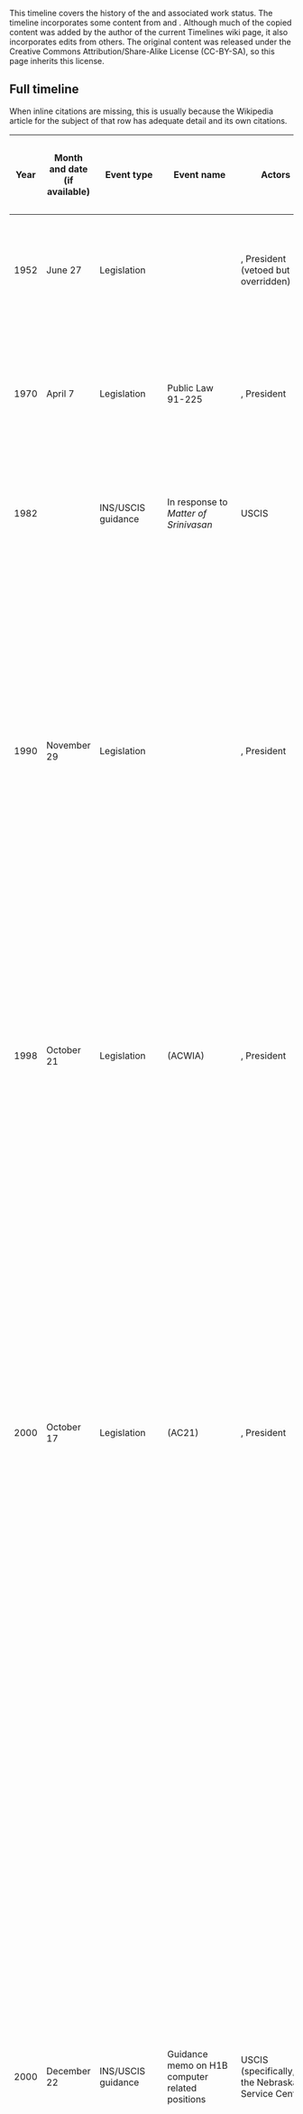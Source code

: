 This timeline covers the history of the {{w|H-1B visa}} and associated work status. The timeline incorporates some content from {{w|H-1B visa#Changes to legal and administrative rules}} and {{w|Premium Processing Service#Pre-announced delays for processing cap-subject petitions}}. Although much of the copied content was added by the author of the current Timelines wiki page, it also incorporates edits from others. The original content was released under the Creative Commons Attribution/Share-Alike License (CC-BY-SA), so this page inherits this license.

== Full timeline ==

When inline citations are missing, this is usually because the Wikipedia article for the subject of that row has adequate detail and its own citations.

{| class="wikitable sortable"
! Year !! Month and date (if available) !! Event type !! Event name !! Actors !! Effect on fees !! Effect on cap !! Effect on LCA attestations and DOL investigative authority !! Effect on adjudication process !! Details 
|-
| 1952 || June 27 || Legislation || {{w|Immigration and Nationality Act of 1952}} || {{w|82nd United States Congress}}, President {{w|Harry S. Truman}} (vetoed but overridden) || || || || || This creates the H-1 and H-2 visa categories for skilled and unskilled workers; the H-1 would give rise to the modern H-1B visa.
|-
| 1970 || April 7 || Legislation || Public Law 91-225 || {{w|91st United States Congress}}, President {{w|Richard Nixon}} || || || || || A new H-4 category is introduced for the spouses and minor children of H-1 workers, recognizing the use of the H-1 visa for more long-term employment.<ref name=cato-h-4>{{cite web|url = https://www.cato.org/blog/facts-about-h-4-visas-spouses-h-1b-workers|title = The Facts About H-4 Visas for Spouses of H-1B Workers|last = Bier|first = David|date = June 16, 2020|accessdate = June 26, 2020|publisher = Cato Institute}}</ref><ref name=pl-91-225>{{cite web|url = https://www.govinfo.gov/content/pkg/STATUTE-84/pdf/STATUTE-84-Pg116.pdf|title = Public Law 91-225|accessdate = June 26, 2020}}</ref>
|-
| 1982 || || INS/USCIS guidance || In response to ''Matter of Srinivasan'' || USCIS || N/A || N/A || N/A || N/A || An internal memo of the {{w|Immigration and Naturalization Services}} (INS, the precursor to {{w|United States Citizenship and Immigration Services}}) provides guidance regarding issuance of [[w:B visa in lieu of other visas|B-1 in lieu of H-1]].<ref name=globalworkers>{{cite web|url = http://globalworkers.org/digging-deeper-history-b-1-lieu-h-1|title = Digging Deeper: History of B-1 in lieu of H-1|publisher = globalworkers.org|accessdate = April 28, 2016}}</ref><ref name=ilw-wehrer>{{cite web|url = http://www.ilw.com/articles/2000,1018_Wehrer.shtm|title = Business Visitors from Abroad - Tips and Traps for the HR Department|date = October 18, 2000|last = Paparelli|first = Angelo|last2 = Wehrer|first2 = Susan|accessdate = April 28, 2016|publisher = Immigration Daily}}</ref>
|-
| 1990 || November 29 || Legislation || {{w|Immigration Act of 1990}} || {{w|101st United States Congress}}, President {{w|George H. W. Bush}} || Only a base filing fee || Annual cap of 65,000 on new 3-year H-1Bs, including transfer applications and extensions of stay || Set up the basic rules for the {{w|Labor Condition Application}} || Defines adjudication process || The old H-1 visa is split into the {{w|H-1A visa}} for nurses (which would be discontinued and replaced by the {{w|H-1C visa}}, which would also be discontinued) and the H-1B visa. Additionally, the Immigration Act of 1990 also creates the employment-based (EB) immigration category for permanent immigration. The H-1B and EB would play an important symbiotic role, in particular because unlike the previous H-1 visa, it allows for a dual immigrant intent, i.e., it allows people with pending green card applications to use the H-1B.<ref name=cato-h-4/><ref>{{cite web|url = https://www.law.cornell.edu/uscode/text/8/1184#b|title = 1184|publisher = Legal Information Institute}}</ref>
|-
| 1998 || October 21 || Legislation || {{w|American Competitiveness and Workforce Improvement Act}} (ACWIA) || {{w|105th United States Congress}}, President {{w|Bill Clinton}} || Additional $500 fee to train U.S. workers to reduce the shortage of skilled workers, and therefore reduce the need for H-1B || Temporary increase in caps to 115,000 for 1999 and 2000 || Introduces the concept of {{w|H-1B-dependent employer}} and required additional attestations about non-displacement of U.S. workers from employers who were H-1B-dependent or had committed a willful misrepresentation in an application in the recent past. Also gives investigative authority to the {{w|United States Department of Labor}} || No change || The legislation is mostly a victory for restrictionists and labor advocates, with the main concession to expansionists being the temporary quota increase.
|-
| 2000 || October 17 || Legislation || {{w|American Competitiveness in the 21st Century Act}} (AC21) || {{w|106th United States Congress}}, President {{w|Bill Clinton}} || Increase of fee for training U.S. workers from $500 to $1000 || Increase in caps to 195,000 for Fiscal Years 2001, 2002, and 2003.<br/>Creation of an uncapped category for non-profit research institutions.<br/>Exemption from the cap for people who had already been cap-subject. This includes people on cap-subject H-1Bs who are switching jobs, as well as people applying for a 3-year extension of their current 3-year H-1B. Also, people with pending green card applications on EB-1,2,3 statuses can keep extending their H-1B (without being cap-subject) while waiting || No change || No change || The legislation paves the way for a significant ''de facto'' expansion of the H-1B program, despite no permanent increase in the annual cap.
|-
| 2000 || December 22 || INS/USCIS guidance || Guidance memo on H1B computer related positions || USCIS (specifically, the Nebraska Service Center) || No change || No change || According to this guidance, intended only for the Nebraska Service Center, computer-related positions should generally be considered to qualify as a specialty occupation (being a specialty occupation is one of the requirements for a H-1B) || Terry Way, director of the Nebraska Service Center, sends a guidance memorandum to adjudication officers at the center describing how to treat computer-related positions. The guidance states: "we will generally consider the position of programmer to qualify as a specialty occupation. This will especially be true if the position involves providing clients with programming analysts, custom designs, modification, and/or problem solving software. Positions such as these are usually associated with consulting firms. However, positions strictly involving the entering or reviewing of code for an employer whose business is not computer related (does not furnish software or hardware development, production, and/or consulting) may require more careful scrutiny." The reasoning in the memo draws on the ''{{w|Occupational Outlook Handbook}}'', past unpublished decisions of the {{w|Administrative Appeals Office}}, and past case law, such as ''Matter of Caron International, inc. I&N Dec. 79-1 (Comm, 1988).<ref name=aila-terry-way-nsc-computer>{{cite web|url = https://www.aila.org/library/nsc-guidance-on-h-1b-computer-related-positions|title = Guidance memo on H1B computer related positions|last = Way|first = Terry|date = December 22, 2000|accessdate = August 4, 2024|publisher = Immigration and Naturalization Service}}</ref> The memo would be rescinded in March 2017<ref name=rescission-terry-way/> though the rescission itself would be subsequently reversed.
|-
| 2001 || July 30 || INS/USCIS guidance || {{w|Premium Processing Service}} launch || || Additional fee of $1000 for using the Premium Processing Service; those not using it see no fee change || No change || No change || Those who pay for the Premium Processing Service should receive an initial adjudication in 15 calendar days from the later of the time of petition receipt or time of Premium Processing Service filing and fee receipt.<ref name=uscis-premium-processing>{{cite web|url=http://www.uscis.gov/forms/how-do-i-use-premium-processing-service|title = How Do I Use the Premium Processing Service?|publisher = United States Citizenship and Immigration Services|accessdate = April 4, 2015}}</ref> ||
|-
| 2004 || January 1 || Treaty or trade agreement || {{w|Singapore–United States Free Trade Agreement}} || United States and Singapore governments; President {{w|George W. Bush}} and {{w|108th United States Congress}} on the United States side || No change || H-1B cap reduced by the number of H-1B1 visas issued || No change || No change || The Singapore–United States Free Trade Agreement (signed May 6, 2003, ratified July 24, 2003) includes provisions for the {{w|H-1B1 visa}} category for Singapore.
|-
| 2004 || January 1 || Treaty or trade agreement || {{w|Chile–United States Free Trade Agreement}} || United States and Chile governments; President {{w|George W. Bush}} on the United States side || No change || H-1B cap reduced by the number of H-1B1 visas issued || No change || No change || The Chile–United States Free Trade Agreement (signed June 6, 2003, active starting January 1, 2004) includes provisions for the {{w|H-1B1 visa}} category for Chile.
|-
| 2004 || April 23 || INS/USCIS guidance || The Significance of a Prior CIS Approval of a Nonimmigrant Petition in the Context of a Subsequent Determination Regarding Eligibility for Extension of Petition Validity || USCIS || No change || No change || No change || The adjudication process is changed so that adjudicators are expected to give deference to prior petition approvals when the petitioner and beneficiary are the same as before. || In an interoffice memorandum, William R. Yates, Associate Director of Operations, issues new guidance to USCIS adjudicators to defer to prior adjudications with the same petitioner and beneficiary. In particular prior approvals should generally be given deference, except in cases where: (1) it is determined that there was a material error with regard to the previous petition approval; (2) a substantial change in circumstances has taken place; or (3) there is new material information that adversely impacts the petitioner’s or beneficiary’s eligibility. In general, deference is expected for subjective assessments. While this guidance affects all petitions, the H-1B category is particularly affected (and the most numerically significant), due to the 3-year limit on H-1B validity, resulting in renewal petitions that could be affected by this guidance. The memorandum also explicitly uses the H-1B when providing an illustrative example.<ref name=prior-approval-memo>{{cite web|url = https://www.hsdl.org/c/view?docid=20258|title = The Significance of a Prior CIS Approval of a Nonimmigrant Petition in the Context of a Subsequent Determination Regarding Eligibility for Extension of Petition Validity|date = April 23, 2004|accessdate = August 4, 2024|publisher = United States Citizenship and Immigration Services}}</ref> This guidance would be rescinded in October 2017<ref name=rescission-prior-approval-memo/> and then reinstated in April 2021.<ref name=reinstatement-prior-approval-memo>{{cite web|url = https://www.uscis.gov/archive/uscis-issues-policy-guidance-on-deference-to-previous-decisions|title = USCIS Issues Policy Guidance on Deference to Previous Decisions|date = April 27, 2021|accessdate = August 4, 2024|publisher = United States Citizenship and Immigration Services}}</ref>
|-
| 2004 || December 6 || Legislation || {{w|H-1B Visa Reform Act of 2004}}, part of the {{w|Consolidated Appropriations Act, 2005}} || {{w|108th United States Congress}}, President {{w|George W. Bush}} || Increase of fee for retraining US workers to $1500 for companies with 26 or more employees, reduction to $750 for small companies. Addition of anti-fraud fee of $500 || Bachelor's degree cap returns to 65,000 with added 20,000 visas for applicants with U.S. postgraduate degrees. Additional exemptions for non-profit research and governmental entities. || Expands the Department of Labor's investigative authority, but also provides two standard lines of defense to employers (the Good Faith Compliance Defense and the Recognized Industry Standards Defense). || No change || The first affected cap season is Fiscal Year 2006 (starting October 1, 2005; petitions in April 2005).
|-
| 2005 || January || Employment-based immigrant visa availability || || || N/A || N/A || N/A || N/A || This appears to be the first month in a while where EB-3 immigrant visa numbers are not current for all countries; specifically, India, China and the Philippiines have backlogs, with priority dates of January 1, 2002 or earlier being accepted.<ref name=visa-bulletin-january-2005>{{cite web|url = https://travel.state.gov/content/travel/en/legal/visa-law0/visa-bulletin/2005/visa-bulletin-for-january-2005.html|title = Visa Bulletin for January 2005|date = January 1, 2005|accessdate = August 4, 2024|publisher = travel.state.gov}}</ref> The growth of backlogs in immigrant visa availability is driven by legislative caps on the number of people per country per year who can becomes United States permanent residents. The growth in employment-based immigrant visa wait times from some countries (particularly India) would, combined with AC21, lead to a phenomenon where people would end up renewing their H-1B petitions multiple times while waiting in queue, while ''de facto'' being residents of the United States on continually renewed H-1Bs, often buying property and having children while waiting.<ref name=rangarajan-reveal/>
|-
| 2005 || May 5 || INS/USCIS regulation || 70 FR 23775 - ALLOCATION OF ADDITIONAL H-1B VISAS CREATED BY THE H-1B VISA REFORM ACT OF 2004 || USCIS; contact point Kevin J. Cummings, Adjudications Officer, Business and Trade Services Branch/Program and Regulation Development || No change || According to the regulation, petitions received ''before'' the date it hits the cap are always adjudicated. Petitions received on the day it hits the cap are subjected to a lottery that selects enough petitions to just hit the cap. These processes apply to both the regular 65,000 and the Masters degree 20,000 caps; however, after the Masters degree 20,000 cap is attained, additional petitions in the Masters degree category are simply treated as ordinary petitions || No change || No change || USCIS issues an updated regulation clarifying what petitions it will adjudicate if it hits the cap for a given fiscal year. The new regulation is necessary to clarify the implementation of the new setup where ther are ''two'' caps: 65,000 for regular H-1Bs and 20,000 for people with U.S. masters degrees.<ref name=uscis-lottery-regulation>{{cite web|url = https://www.federalregister.gov/documents/2005/05/05/05-8992/allocation-of-additional-h-1b-visas-created-by-the-h-1b-visa-reform-act-of-2004|title = 70 FR 23775 - ALLOCATION OF ADDITIONAL H-1B VISAS CREATED BY THE H-1B VISA REFORM ACT OF 2004|date = May 5, 2005|accessdate = August 13, 2017|publisher = ''Federal Register''}}</ref><ref name=uscis-lottery-regulation-gpo>{{cite web|url = https://www.gpo.gov/fdsys/granule/FR-2005-05-05/05-8992/content-detail.html|title = 70 FR 23775 - ALLOCATION OF ADDITIONAL H-1B VISAS CREATED BY THE H-1B VISA REFORM ACT OF 2004|date = May 5, 2005|accessdate = August 13, 2017|publisher = U.S. Government Programming Office}}</ref>
|-
| 2005 || October || Employment-based immigrant visa availability || || || N/A || N/A || N/A || N/A || With the start of Fiscal Year 2006, there is a further retrogression in priority dates for employment-based immigrant visas, with China and India now having priority dates in the past for EB-1 and EB-2, not just EB-3.<ref name=visa-bulletin-october-2005>{{cite web|url = https://travel.state.gov/content/travel/en/legal/visa-law0/visa-bulletin/2006/visa-bulletin-for-october-2005.html|title = Visa Bulletin for October 2005|date = October 1, 2005|accessdate = August 4, 2024|publisher = travel.state.gov}}</ref> The wait times would get significantly worse over the next few years. The growth in employment-based immigrant visa wait times from some countries (particularly India) would, combined with AC21, lead to a phenomenon where people would end up renewing their H-1B petitions multiple times while waiting in queue, while ''de facto'' being residents of the United States on continually renewed H-1Bs, often buying property and having children while waiting.<ref name=rangarajan-reveal/>
|-
| 2007 || April 18 || Proposed legislation || {{w|SKIL Bill}} (christened "SKIL Act of 2007") || {{w|John Shadegg}} (in the {{w|110th United States Congress}}) || No change || Proposed:<br/> Immediate cap increase from 65,000 to 115,000, and provision for 20% increase next year if the cap is met in a given year.<br/> Expands the master's exemption (to include not just people with U.S. Masters degrees but people with foreign STEM masters degree and three years of related U.S. work experience) and some other cases.<br/> Removes the limit on the master's exemption, from 20,000 to unlimited. || No change || No change || After being introduced on April 18, 2007, the bill is referred to the Subcommittee on Immigration, Citizenship, Refugees, Border Security, and International Law on June 4, 2007.<ref>{{cite web|url = https://www.congress.gov/bill/110th-congress/house-bill/1930|title = H.R.1930 - SKIL Act of 2007|date = April 18, 2007|accessdate = August 12, 2017|publisher = Congress.gov}}</ref> There is no further progress.
|-
| 2008 || April 8 || INS/USCIS guidance || Extending Period of Optional Practical Training by 17 Months for F-1 Nonimmigrant Students With STEM Degrees and Expanding Cap-Gap  Relief for All F-1 Students With Pending H-1B Petitions Federal Register Volume 73, Number 68 (Tuesday, April 8, 2008) || {{w|Michael Chertoff}} ({{w|Department of Homeland Security}} (DHS) Secretary); USCIS and {{w|U.S. Immigration and Customs Enforcement}} (ICE) are under DHS || No change || No change || No change || No change || Two new ways of extending {{w|Optional Practical Training}} (OPT) are introduced, both of which make it easier for people to transition from OPT to H-1B status. The first, the STEM extension, allows students in STEM fields an extra 17 months of OPT under some additional conditions. The second, the cap-gap, allows for OPT to be extended if there is a corresponding pending cap-subject H-1B petition.<ref name=chertoff-memo>{{cite web|url=http://www.gpo.gov/fdsys/pkg/FR-2008-04-08/html/E8-7427.htm|accessdate = January 19, 2015|date = April 2, 2008|title = Federal Register, Volume 73, Number 68 (April 8, 2008)}}</ref>
|-
| 2009 || February 17 || Legislation || {{w|Employ American Workers Act}}, part of the {{w|American Recovery and Reinvestment Act of 2009}} || {{w|111th United States Congress}}, President {{w|Barack Obama}} || No change || No change || All recipients of {{w|Troubled Asset Relief Program}} (TARP) or Federal Reserve Act Section 13 are required to file the additional attestations required of H-1B-dependent employers, for any employee who had not yet started on a H-1B visa. || No change ||  Sunset after two years, on February 17, 2011.
|-
| 2010 || January 8 || INS/USCIS guidance || Determining Employer-Employee Relationships for Adjudication of H-1B Petitions, Including Third-Party Site Placements || Donald Neufeld (Associate Director, Service Center Operations) || No change || No change || No change || Memo updates Adjudication Field Manual (AFM) Chapter 31.3(g)(15) (AFM Update 10-24) with clearer guidance on determining if petitioner and beneficiary have an employer/employee relationship || The memo uses the employer's "right to control" as a key criterion for an employer/employee relationship. USCIS also publishes a FAQ on the memo.<ref>{{cite web|url = https://www.uscis.gov/sites/default/files/USCIS/Laws/Memoranda/2010/H1B%20Employer-Employee%20Memo010810.pdf|title = Determining Employer-Employee Relationships for Adjudication of H-1B Petitions, Including Third-Party Site Placements|last = Neufeld|first = Donald|date = January 8, 2010|accessdate = August 12, 2017|publisher = United States Citizenship and Immigration Services}}</ref><ref>{{cite web|url = https://www.nafsa.org/Resource_Library_Assets/Regulatory_Information/USCIS_Guidance_On_Establishing_Employer-Employee_Relationship_In_H-1B_Petitions/|title = USCIS Guidance On Establishing Employer-Employee Relationship In H-1B Petitions|date = January 8, 2010|accessdate = August 12, 2017|publisher = NAFSA}}</ref><ref>{{cite web|url = https://www.uscis.gov/news/questions-answers-uscis-issues-guidance-memorandum-establishing-employee-employer-relationship-h-1b-petitions|title = Questions & Answers: USCIS Issues Guidance Memorandum on Establishing the "Employee-Employer Relationship" in H-1B Petitions|date = January 13, 2010|accessdate = August 12, 2017|publisher = United States Citizenship and Immigration Services}}</ref>
|-
| 2010 || August 13 || Legislation || Public Law 111-230 (Section 402) || {{w|111th United States Congress}}, President {{w|Barack Obama}} || Additional fee of $2,000 for employers with more than 50 employees and more than 50% of their workforce either H-1B or L-1 || No change || No change || No change || The fee would apply only to petitions postmarked on or after August 14, 2010, and until September 30, 2014.<ref name=pl-111-230-teleconference>{{cite web|url = https://www.uscis.gov/outreach/notes-previous-engagements/notes-previous-engagements-topic/policy-and-guidance/teleconference-implementing-public-law-111-230|title = Teleconference: Implementing Public Law 111-230|accessdate = March 28, 2016|publisher = United States Citizenship and Immigration Services}}</ref><ref name=uscis-pl-111-230>{{cite web|url = https://www.uscis.gov/archive/archive-news/uscis-implements-h-1b-and-l-1-fee-increase-according-pl-111-230|title = USCIS Implements H-1B and L-1 Fee Increase According to P.L. 111-230|accessdate = March 28, 2016|publisher = United States Citizenship and Immigration Services}}</ref> See {{w|H-1B-dependent employer#Additional fees}} for more.
|-
| 2010 || November || Fee increase || || || Fee increases across the board as part of a regular fee increase.<ref>{{cite web|url=http://www.h1base.com/visa/work/H1BFeesIncreaseForH1BVisa2011filingApplications%20/ref/1533/|title = H1B Fee Increase|publisher = H1Base|accessdate = April 5, 2015}}</ref> || No change || No change || No change ||
|-
| 2011 || January 2 || Legislation || Public Law 111-347 (Section 302) || {{w|111th United States Congress}}, President {{w|Barack Obama}} || No change || No change || No change || No change || The end date for the increased fees imposed by P.L. 111-230 is extended from September 30, 2014 to September 30, 2015.<ref>{{cite web|url = https://www.uscis.gov/news/public-law-111-230-h-1b-l-1-additional-fees-expire|title = Public Law 111-230 H-1B, L-1 Additional Fees Expire|date = October 5, 2015|accessdate = March 28, 2016|publisher = United States Citizenship and Immigration Services}}</ref><ref>{{cite web|url = https://www.uscis.gov/sites/default/files/ilink/docView/PUBLAW/DATAOBJECTS/PL111-347.pdf|title = Public Law 111-347|date = January 2, 2011|accessdate = August 12, 2017|publisher = United States Citizenship and Immigration Services}}</ref>
|-
| 2011 || January 24 || Proposed legislation || STAPLE Act (full name: {{w|Stopping Trained in America PhDs From Leaving the Economy Act}}) || {{w|Jeff Flake}} (in the {{w|112th United States Congress}}) || No change || Proposed: People with United States STEM Ph.D. degrees are exempt from the numerical H-1B caps || No change || No change || The bill is referred on February 7, 2011 to the Subcommittee on Immigration Policy and Enforcement. There is no further progress.<ref name=staple-2011>{{cite web|url = https://www.congress.gov/bill/112th-congress/house-bill/399|title = H.R.399 - STAPLE Act|date = January 24, 2011|accessdate = August 13, 2017|publisher = Congress.gov}}</ref><ref>{{cite web|url = https://www.govtrack.us/congress/bills/112/hr399|title = H.R. 399 (112th): STAPLE Act|date = January 24, 2011|accessdate = August 13, 2017|publisher = Govtrack.us}}</ref><ref>{{cite web|url = http://www.foxnews.com/opinion/2011/05/16/care-immigration-care-staple-act.html|title = If You Care About Immigration, You Should Care About the STAPLE Act|last = Nowrasteh|first = Alex|authorlink = w:Alex Nowrasteh|date = May 16, 2011|accessdate = August 13, 2017}}</ref> Similar bills would be introduced in subsequent Congresses.<ref name=staple-2013/>
|-
| 2011 || February 23 || Lawsuit || ''Palmer v. Infosys Technologies Limited'' (Alabama) || Jack Palmer (represented by Kenneth J. Mendelsohn), lawsuit against {{w|Infosys}} || N/A || N/A || N/A || N/A || In the lawsuit, Infosys employee Jack Palmer accuses the company of misusing the [[w:B visa in lieu of other visas|B-1 in lieu of H-1B]], including misleading immigration authorities, underpaying taxes, and overbilling clients.<ref name=itbusinessedge>{{cite web|url = http://www.itbusinessedge.com/cm/blogs/tennant/h-1b-visa-fraud-case-against-infosys-may-be-a-game-changer/?cs=45953|title = H-1B Visa Fraud Case Against Infosys May Be a Game Changer|last = Tennant|first = Don|date = March 15, 2011|accessdate = August 12, 2017|publisher = IT Business Edge}}</ref> He is represented by Greg Mendelsohn and the suit is filed in the Circuit Court of Lowndes County, Alabama.<ref name=itbusinessedge/> This happens two months after Palmer tried to raise the same issues internally within the company and was not heeded.<ref>{{cite web|url = https://www.documentcloud.org/documents/336004-jack-palmer-lawsuit-against-infosys-technologies.html|title = Jack Palmer Lawsuit Against Infosys Technologies|date = February 23, 2011|accessdate = August 13, 2017}}</ref><ref name=nyt-palmer-lawsuit>{{cite web|url = http://www.nytimes.com/2011/06/22/us/22infosys.html|title = Indian Company Under Scrutiny Over U.S. Visas|last = Preston|first = Julia|last2 = Bajaj|first2 = Vikas|date = June 21, 2011|accessdate = August 13, 2017}}</ref><ref name=nyt-palmer-lawsuit-2>{{cite web|url = http://www.nytimes.com/2012/04/13/us/whistle-blower-claiming-visa-fraud-keeps-his-job-but-not-his-work.html|title = Whistle-Blower Claiming Visa Fraud Keeps His Job, but Not His Work|last = Preston|first = Julia|publisher = ''New York Times''|date = April 13, 2012|accessdate = August 13, 2017}}</ref> On August 20, 2012, a federal judge in Alabama dismisses the lawsuit.<ref>{{cite web|url = http://www.nytimes.com/2012/08/21/us/alabama-judge-dismisses-infosys-whistle-blower-suit.html|title = Judge Dismisses Whistle-Blower Suit Against Infosys|last = Preston|first = Julia|date = August 20, 2012|accessdate = August 13, 2017|publisher = ''New York Times''}}</ref> However, federal prosecutors later pursue Infosys based on Palmer's alllegations, resulting in a $34 million settlement in October 2013 with the government, with Palmer getting part of the settlement per a federal false claims law.<ref>{{cite web|url = http://www.nytimes.com/2013/10/30/us/indian-tech-giant-infosys-said-to-reach-settlement-on-us-visa-fraud-claims.html|title = Deal Reached in Inquiry Into Visa Fraud at Tech Giant|last = Preston|first = Julia|date = October 30, 2013|accessdate = August 13, 2017|publisher = ''New York Times''}}</ref>
|-
| 2011 || March 3 || Proposed regulation || Registration Requirement for Petitioners Seeking to File H-1B Petitions on Behalf of Aliens Subject to the Numerical Limitations || USCIS || No change || Proposed: No numerical effect, but lottery would now be run ''before'' submission of full petition || No change || No change || USCIS proposes that petitioners complete an online registration describing petitions they want to file ''prior'' to the start of the filing season. If the number of such petitions exceeds the cap, USCIS runs its lottery ''before'' petitions are actually submitted, and informs employers whose petitions have passed the lottery, so they can then submit the full petition. The 60-day comment period for this Notice of Proposed Regulation published in the ''Federal Register'' ends on May 2.<ref>{{cite web|url = https://www.federalregister.gov/documents/2011/03/03/2011-4731/registration-requirement-for-petitioners-seeking-to-file-h-1b-petitions-on-behalf-of-aliens-subject|title = Registration Requirement for Petitioners Seeking to File H-1B Petitions on Behalf of Aliens Subject to the Numerical Limitations|date = March 3, 2011|accessdate = August 13, 2017|publisher = ''Federal Register''}}</ref><ref>{{cite web|url = https://www.uscis.gov/archive/archive-news/uscis-announces-proposed-h-1b-electronic-registration-system-reduce-costs-us-businesses|title = USCIS Announces Proposed H-1B Electronic Registration System to Reduce Costs for U.S. Businesses|date = March 2, 2011|accessdate = August 13, 2017|publisher = United States Citizenship and Immigration Services}}</ref> The {{w|American Immigration Lawyers Association}} responds with critical comments, suggesting that the proposed regulation be put on indefinite hold until the USCIS Transformation to a paperless system is complete, and that the USCIS carefully beta test the new approach and collect stakeholder feedback before launching it widely.<ref>{{cite web|url = http://www.aila.org/infonet/aila-comments-on-proposed-h-1b-registration-system|title = AILA Comments on Proposed H-1B Registration System|date = May 2, 2011|accessdate = August 13, 2017|publisher = American Immigration Lawyers Association}}</ref> The proposal would finally become practice in March 2020, with H-1B filing for Fiscal Year 2021.
|-
| 2013 || March 15 || Proposed legislation || STAPLE Act (full name: {{w|Stopping Trained in America PhDs From Leaving the Economy Act}}) || {{w|Erik Paulsen}} (in the {{w|113th United States Congress}}) || No change || Proposed: People with United States STEM Ph.D. degrees are exempt from the numerical H-1B caps || No change || No change || The bill is referred to the Subcommittee on Immigration And Border Security on April 15, 2013. There is no further progress.<ref name=staple-2013>{{cite web|url = https://www.congress.gov/bill/113th-congress/house-bill/1227|title = H.R.1227 - STAPLE Act|date = March 15, 2013|accessdate = August 13, 2017}}</ref><ref>{{cite web|url = https://www.govtrack.us/congress/bills/113/hr1227|title = H.R. 1227 (113th): STAPLE Act|date = March 15, 2013|accessdate = August 13, 2017|publisher = Govtrack.us}}</ref> A similar bill had been introduced in the 112th United States Congress,<ref name=staple-2011/> and similar bills would continue to be introduced in subsequent Congresses.
|-
| 2013 || March 18 || Proposed legislation || H-1B and L-1 Visa Reform Act (Bill) of 2013 || {{w|Chuck Grassley}}, {{w|Sherrod Brown}} (in the {{w|113th United States Congress}} || No change || No change || Proposed:<br/> Annual Department of Labor audits of companies with large number of H-1B employees<br/>200 additional employees to administer, oversee, investigate, and enforce programs<br/>Revised wage determination requirements<br/>Internet posting required<br/>Longer U.S. worker displacement protection<br/>Prohibition on employer advertising that makes a position available only to, or gives priority to, H-1B nonimmigrants<br/>Limit on number of H-1B and L-1 employees that an employer with 50 or more workers may hire || No direct change, but more information-sharing with Department of Labor on fraud || The Bill is referred to the Committee on the Judiciary but does not proceed further.<ref>{{cite web|url = https://www.congress.gov/bill/113th-congress/senate-bill/600|title = S.600 - H-1B and L-1 Visa Reform Act of 2013|date = March 18, 2013|accessdate = August 13, 2017|publisher = Congress.gov}}</ref><ref>{{cite web|url = https://www.govtrack.us/congress/bills/113/s600|title = S. 600 (113th): H-1B and L-1 Visa Reform Act of 2013|date = March 18, 2013|accessdate = August 13, 2017|publisher = Govtrack.us}}</ref>
|-
| 2015 || April 30 || Proposed legislation || STAPLE Act (full name: {{w|Stopping Trained in America PhDs From Leaving the Economy Act}}) || {{w|Erik Paulsen}} (in the {{w|114th United States Congress}} || No change || Proposed: People with United States STEM Ph.D. degrees are exempt from the numerical H-1B caps || No change || No change || The bill is referred to the Subcommittee on Immigration and Border Security on June 1, 2015. There is no further progress.<ref name=staple-2015>{{cite web|url = https://www.congress.gov/bill/114th-congress/house-bill/2181|title = H.R.2181 - STAPLE Act|date = April 30, 2015|accessdate = August 13, 2017|publisher = congress.gov}}</ref><ref>{{cite web|url = https://www.govtrack.us/congress/bills/114/hr2181|title = H.R. 2181 (114th): STAPLE Act|date = April 30, 2015|accessdate = August 13, 2017|publisher = Govtrack.us}}</ref> Similar bills had been introduced in the 112th and 113th Congress.<ref name=staple-2011/><ref name=staple-2013/>
|-
| 2015 || December 18 || Legislation || Public Law 114-113, part of the {{w|Consolidated Appropriations Act, 2016}} || {{w|114th United States Congress}} || Additional fee of $4,000 for employers with more than 50 employees and more than 50% of their workforce either H-1B or L-1 || No change || No change || No change || This applies to all petitions postmarked on or after December 18, 2015 and until September 30, 2025.<ref>{{cite web|url = https://www.uscis.gov/news/alerts/new-law-increases-h-1b-and-l-1-petition-fees|title = New Law Increases H-1B and L-1 Petition Fees|publisher = United States Citizenship and Immigration Services|accessdate = March 29, 2016}}</ref><ref name=tribuneindia>{{cite web|url = http://www.tribuneindia.com/news/world/indian-it-companies-to-pay-over-8-000-per-h1b-visa/172810.html|title = Indian IT Companies to pay over $8,000 per visa|accessdate = March 29, 2016}}</ref> It replaces a similar $2,000 fee that applied till September 30, 2015. See {{w|H-1B-dependent employer#Additional fees}} for more.
|-
| 2016 || January 25 || Lawsuit || ''Perrero v. Disney and HCL'' || Leo Perrero (plaintiff), Disney and HCL (defendants) || N/A || N/A || N/A || N/A || Leo Perrero, a former Disney World employee, files a lawsuit in Florida against Walt Disney World and HCL for Disney firing him and other workers and using HCL to replace them, with HCL filling its labor needs using H-1B visas.<ref name=soundcloud-perrero>{{cite web|url = https://www.documentcloud.org/documents/2837158-Perrero.html|title = Verified Class Action Complaint Against HCL Inc. and Walt Disney World|last = Perrero|first = Leo|date = January 25, 2016|accessdate = August 13, 2017}}</ref> On May 13, Disney and HCL file motions for dismissal.<ref>{{cite web|url = https://www.documentcloud.org/documents/2837159-Disney-Visa.html|title = Defendant Walt Disney Parks and Resorts U.S. Inc's Dispositive Motion to Dismiss and Memorandum of Law|date = May 13, 2016|accessdate = August 13, 2017}}</ref><ref>{{cite web|url = https://www.documentcloud.org/documents/2837157-HCL.html|title = HCL America, Inc.'s Dispositive Motion to Dismiss Complaint|date = May 13, 2016|accessdate = August 13, 2017}}</ref> On October 13, 2016, Judge Gregory A. Presnell of the United States District Court in Orlando dismisses the lawsuit, as well as a similar lawsuit by Dena Moore filed against Disney and Cognizant Technology Solutions.<ref>{{cite web|url = https://www.nytimes.com/2016/10/14/us/judge-says-disney-didnt-violate-visa-laws-in-layoffs.html|title = Judge Says Disney Didn’t Violate Visa Laws in Layoffs|last = Preston|first = Julia|date = October 13, 2016|accessdate = August 13, 2017|publisher = ''New York Times''}}</ref>
|-
| 2016 || May 20 || Lawsuit || ''AILA v. USCIS'', also known as the FOIA lawsuit || {{w|American Immigration Lawyers Association}} (AILA) and American Immigration Council (AIC) (plaintiffs), USCIS (defendant) || N/A || N/A || N/A || N/A || The American Immigration Lawyers Association files a {{w|Freedom of Information Act}} (FOIA)-based lawsuit against USCIS seeking more transparency into the H-1B lottery process.<ref>{{cite web|url = https://www.law360.com/articles/799213/foia-suit-seeks-to-peek-into-black-box-of-h-1b-lottery|title = FOIA Suit Seeks To Peek Into 'Black Box' Of H-1B Lottery|last = Olivo|first = Natalie|date = May 23, 2016|accessdate = August 13, 2017|publisher = Law360}}</ref><ref name=aic-foia-lawsuit>{{cite web|url = https://www.americanimmigrationcouncil.org/litigation/foia-lawsuit-h-1b-lottery-policies-and-procedures|title = FOIA Lawsuit on H-1B Lottery Policies and Procedures. AILA v. USCIS, et al., No. 1:16-cv-00956 (D.D.C. filed May 20, 2016)|accessdate = August 13, 2017|publisher = American Immigration Council}}</ref><ref name=aila-foia-lawsuit>{{cite web|url = http://www.aila.org/advo-media/press-releases/2016/lawsuit-seeks-transparency-in-h-1b-lottery-process|title = Lawsuit Seeks Transparency in H-1B Lottery Process|date = May 23, 2016|accessdate = August 13, 2017|publisher = American Immigration Lawyers Association}}</ref> USCIS responds on August 1, 2016, with three affirmative defenses.<ref name=aic-foia-lawsuit/><ref>{{cite web|url = https://www.americanimmigrationcouncil.org/sites/default/files/litigation_documents/aila_vs_uscis_defendants_answer.pdf|title = Defendant's Answer to Plaintiff's Claim for Declaratory and Injunctive Relief|date = August 1, 2016|accessdate = August 13, 2017}}</ref>
|-
| 2016 || June 2 || Lawsuit || ''{{w|Tenrec v. USCIS}}'', also known as the H-1B lottery lawsuit || Tenrec Inc. (employee Sergii Sinienok) and Walker Mary LLC (employee Xiaoyang Zhu) (plaintiffs), Brent Renison (plaintiff's attorney), USCIS and DHS (defendants) || N/A || N/A || N/A || N/A || The lawsuit challenges the USCIS' use of a lottery to determine what filed H-1B petitions to adjudicate. Instead, it says that a lawful interpretation of the statute would require giving priority in the next year to people who applied in a given year but could not be selected due to a cap. It is filed as a class action lawsuit on behalf of anybody who has failed to be selected in at least one lottery since 2013.<ref name=entrylaw-case-ends/><ref>{{cite web|url = https://www.lexisnexis.com/legalnewsroom/immigration/b/newsheadlines/archive/2016/06/03/h-1b-lottery-lawsuit-filed-tenrec-v-uscis.aspx?Redirected=true|title = H-1B Lottery Lawsuit Filed - Tenrec v. USCIS|last = Kowalski|first = Daniel|date = June 3, 2016|accessdate = August 13, 2017|publisher = LexisNexis}}</ref><ref name=cw-lottery-lawsuit>{{cite web|url = http://www.computerworld.com/article/3123769/it-careers/court-ruling-puts-future-of-h-1b-lottery-in-doubt.html|title = Court ruling puts future of H-1B lottery in doubt. Effort to end H-1B lottery wins key decision in a federal court on Thursday|date = September 23, 2016|accessdate = August 13, 2017|publisher = Computerworld|last = Thibodeau|first = Patrick}}</ref><ref name=nlr-lottery-lawsuit>{{cite web|url = https://www.natlawreview.com/article/controversial-h-1b-lottery-upheld|title = Controversial H-1B Lottery Upheld|last = Koski|first = Ceridwen|date = March 28, 2017|accessdate = August 13, 2017|publisher = ''The National Law Review''}}</ref> In September 2016, U.S. District Court Judge Michael Simon in Oregon rejects the USCIS' motion to dismiss the lawsuit.<ref name=cw-lottery-lawsuit/> On March 17, 2017, the case is decided against the plaintiffs.<ref name=entrylaw-case-ends>{{cite web|url = http://www.entrylaw.com/h1b-lottery-lawsuit/|title = H-1B Lottery Lawsuit|accessdate = August 13, 2017}}</ref><ref name=nlr-lottery-lawsuit/> Although the plaintiffs appeal the decision with the {{w|United States Court of Appeals for the Ninth Circuit}}, it turns out that both plaintiffs succeed in the H-1B lottery this time, and no other employer is willing to become the lead plaintiff. A stipulated motion for voluntary dismissal of appeal is filed by all parties on June 21, 2017, and the order of dismissal is issued on June 23, 2017.<ref name=entrylaw-case-ends/>
|-
| 2017 || January 24 || Proposed legislation || High-Skilled Integrity and Fairness Act of 2017 || {{w|Zoe Lofgren}} (in the {{w|115th United States Congress}}) || No change || 20% of the cap reserved for employers with 50 or fewer full-time employees, including parent, subsidiary, and other affiliated entities. || Proposed:<br/>Wage tiers established (200% of prevailing wage, 150% of prevailing wage, 100% of prevailing wage).<br/>Changes to penalties for employers || Petitions considered based on wage tier (so all petitions where the wage is above 200% of prevailing wage get first preference, then petitions where it is above 150%, then petitions where it is above 100%) || Referred to the Subcommittee on Immigration and Border Security on February 8, 2017. Not yet passed.<ref name=hsifa>{{cite web|url = https://www.congress.gov/bill/115th-congress/house-bill/670|title = H.R.670 - High-Skilled Integrity and Fairness Act of 2017|date = January 24, 2017|accessdate = August 13, 2017|publisher = Congress.gov}}</ref><ref>{{cite web|url = http://www.aila.org/advo-media/whats-happening-in-congress/pending-legislation/hr-670-high-skilled-integrity-fairness-act-2017|title = H.R. 670: High-Skilled Integrity and Fairness Act of 2017|publisher = American Immigration Lawyers Association|date = January 24, 2017|accessdate = August 13, 2017}}</ref><ref>{{cite web|url = https://www.govtrack.us/congress/bills/115/hr670|title = H.R. 670: High-Skilled Integrity and Fairness Act of 2017|publisher = govtrack.us}}</ref><ref>{{cite web|url = http://www.indianeagle.com/travelbeats/high-skilled-integrity-and-fairness-act-of-2017-for-h1b-visa-reform/|title = High-Skilled Integrity and Fairness Act of 2017: Highlights of New H1B Visa Reform Bill in USA|publisher = Indian Eagle|accessdate = August 13, 2017}}</ref><ref>{{cite web|url = https://www.law360.com/articles/889366/a-politically-feasible-approach-to-h-1b-reform|title = A Politically Feasible Approach To H-1B Reform|last = Meyer|first = Brandon|date = February 8, 2017|accessdate = August 13, 2017}}</ref>
|-
| 2017 || March 3 || INS/USCIS guidance || Temporary Suspension of H-1B Premium Processing || USCIS || Premium Processing Service no longer available, so that fee component does not apply. || No change || No change || Premium Processing Service no longer applies, so all petitions are processed in the order they are received (see {{w|USCIS processing times}} for more).<ref name=uscis-h-1b-pps-suspension>{{cite web|url = https://www.uscis.gov/news/alerts/uscis-will-temporarily-suspend-premium-processing-all-h-1b-petitions|title = USCIS Will Temporarily Suspend Premium Processing for All H-1B Petitions|date = March 3, 2017|accessdate = March 4, 2017|publisher = United States Citizenship and Immigration Services}}</ref><ref>{{cite web|url = http://indianexpress.com/article/world/uscis-to-suspend-premium-processing-service-for-h-1b-visas-from-april-3-as-h-1b-reform-bill-introduced-in-congress-4553812/|title = USCIS to suspend Premium Processing Service for H-1B visas from April 3|publisher = ''Indian Express''|date = March 3, 2017|accessdate = March 4, 2017}}</ref> Petitioners can still make discretionary expedite requests subject to the usual constraints on such requests.<ref name=uscis-h-1b-pps-suspension/><ref name=expedite-criteria>{{cite web|url = https://www.uscis.gov/forms/expedite-criteria|title = Expedite Criteria|publisher = United States Citizenship and Immigration Services|accessdate = March 4, 2017}}</ref> || The suspension of Premium Processing is believed to be related to work under President Donald Trump to change the regulations and procedures surrounding immigration, as well as legislation under discussion that would alter the working of the H-1B program.<ref>{{cite web|url = http://www.theverge.com/2017/3/3/14810830/us-immigration-trump-h-1b-visa-processing-wait-times|title = US to suspend fast processing of H-1B visas for high-skilled workers|last = Statt|first = Nick|date = March 3, 2017|accessdate = March 4, 2017|publisher = ''The Verge''}}</ref><ref>{{cite web|url = http://www.cnn.com/2017/03/04/us/h1b-visa-premium-processing-suspended/|title = US suspends expedited processing of H-1B visas |last = Karimi|first = Faith|date = March 4, 2017|accessdate = March 4, 2017|publisher = ''[[CNN]]''}}</ref><ref>{{cite web|url = https://www.engadget.com/2017/03/03/us-suspends-premium-processing-for-h-1b-visas/|title = US suspends 'premium processing' for H-1B visas. Heavily used by tech companies like Microsoft and Facebook, it let applicants receive an answer faster for a fee.|last = Lawler|first = Richard|date = March 3, 2017|accessdate = March 4, 2017|publisher = ''Engadget''}}</ref>
|-
| 2017 || March 31 || INS/USCIS guidance || Rescission of the December 22, 2000 “Guidance memo on H1B computer related positions” || USCIS || No change || No change || No change || End to automatic treatment of computer-related occupations as specialty occupations, making adjudication stricter || USCIS issues a Policy Memorandum PM-602-0142 rescinding the December 22, 2000 “Guidance memo on H1B computer related positions” issues by Terry Way. The memorandum applies to all USCIS employees effective immediately. This rescission effectively means that computer-related positions are no longer automatically treated as specialty occupations, and other evidence needs to be provided in the petition to establish that it is a specialty occupation. The updated guidance is claimed to be consistent with the more recent editions of the ''{{w|Occupational Outlook Handbook}}'', compared to the Terry Way memorandum that had relied on the 1998-99 and 2000-01 editions.<ref name=rescission-terry-way>{{cite web|url = https://www.uscis.gov/sites/default/files/document/memos/PM-6002-0142-H-1BComputerRelatedPositionsRecission.pdf|title = Policy Memorandum: Rescission of the December 22, 2000 “Guidance memo on H1B computer related positions”|date = March 31, 2017|accessdate = August 3, 2024|publisher = USCIS}}</ref> An analysis by the Bipartisal Policy Center calls this an example "of the administration’s actions to tighten the H-1B visa program" and says "The rescission memo seems to account for much of the increased number of RFEs being issued, as service centers have been directed to ask for additional evidence when they receive petitions for entry-level positions that may not necessarily require a bachelor’s degree."<ref name=bpc-battle-h-1b>{{cite web|url = https://bipartisanpolicy.org/blog/the-battle-of-the-h-1b-uscis-continues-to-restrict-the-highly-skilled-nonimmigrant-work-visa/|title = The Battle of the H-1B: USCIS Continues to Restrict the Highly-Skilled Nonimmigrant Work Visa|last = Iacono|first = Rachel|date = December 17, 2019|accessdate = August 3, 2024|publisher = Bipartisan Policy Center}}</ref> Effective January 30, 2021, this memorandum itself would be rescinded in light of the ninth circuit's decision in ''Innova Solutions v. Baran''.<ref name=rescission-terry-way/><ref name=bpc-uscis-biden-updates>{{cite web|url = https://bipartisanpolicy.org/blog/uscis-biden-updates/|title = The Battle of the H-1B Concludes? Biden Administration Updates USCIS Policy Manual|date = July 14, 2021|accessdate = August 3, 2024|last = Iacono|first = Rachel|last2 = Lee|first2 = Andrew|publisher = Bipartisan Policy Center}}</ref>
|-
| 2017 || April 18 || Executive Order || Buy American and Hire American || President {{w|Donald Trump}}, USCIS (but more broadly Department of State, DHS, and Department of Labor) || No change || No change || No change || No immediate change, but a catalyst for stricter adjudication in the coming months and years || President {{w|Donald Trump}} issues Executive Order 13788 "Buy American and Hire American". Section 5(b) of the proclamation says: "In order to promote the proper functioning of the H-1B visa program, the Secretary of State, the Attorney General, the Secretary of Labor, and the Secretary of Homeland Security shall, as soon as practicable, suggest reforms to help ensure that H-1B visas are awarded to the most-skilled or highest-paid petition beneficiaries."<ref>{{cite web|url = https://www.federalregister.gov/documents/2017/04/21/2017-08311/buy-american-and-hire-american|title = Buy American and Hire American|date = April 21, 2017|accessdate = August 3, 2024|publisher = Federal Regster}}</ref> USCIS would later put up a page describing its efforts to implement the order.<ref name=uscis-buy-american-hire-american>{{cite web|url = https://www.uscis.gov/archive/buy-american-and-hire-american-putting-american-workers-first|title = Buy American and Hire American: Putting American Workers First|accessdate = August 3, 2024|publisher = USCIS}}</ref> Among other things, this would include H-1B datasets including the H-1B Employer Data Hub (see row for that) as well as a page describing efforts to combat H-1B fraud, including an online tip form for reporting suspected fraud, protections for those reporting suspected fraud, and an expansion of site visits.<ref>{{cite web|url = https://www.uscis.gov/scams-fraud-and-misconduct/report-fraud/combating-fraud-and-abuse-in-the-h-1b-visa-program|title = Combating Fraud and Abuse in the H-1B Visa Program|accessdate = August 3, 2024|publisher = USCIS}}</ref>
|-
| 2017 || October 23 || INS/USCIS guidance || Rescission of Guidance Regarding Deference to Prior Determinations of Eligibility in the Adjudication of Petitions for Extension of Nonimmigrant Status || USCIS || No change || No change || No change || Stricter adjudication and greater burden of proof on petitioner || USCIS rescinds its April 23, 2004 memorandum titled “The Significance of a Prior CIS Approval of a Nonimmigrant Petition in the Context of a Subsequent Determination Regarding Eligibility for Extension of Petition Validity” and section VII of the August 17, 2015 policy memorandum titled “L-1B Adjudications Policy.” With this rescission, USCIS places the burden of proof on the petitioner to demonstrate eligibility for the benefit every time, even for renewals, and reduces the burden on adjudicators to review past petitions to determine the extent of similarity or overlap with the existing petition. Though H-1B is not called out by name in this memorandum, it is one of the affected categories, given the 3-year limit on H-1B with the possibility of renewal; the original 2004 memorandum did mention H-1B in one of its illustrative examples.<ref name=rescission-prior-approval-memo>{{cite web|url = https://www.uscis.gov/sites/default/files/document/memos/2017-10-23-Rescission-of-Deference-PM602-0151.pdf|title = Policy Memorandum: Rescission of Guidance Regarding Deference to Prior Determinations of Eligibility in the Adjudication of Petitions for Extension of Nonimmigrant Status|date = October 23, 2017|accessdate = August 3, 2024|publisher = USCIS|archive-url = https://web.archive.org/web/20201001072452/https://www.uscis.gov/sites/default/files/document/memos/2017-10-23-Rescission-of-Deference-PM602-0151.pdf|archive-date = October 1, 2020}}</ref> An analysis by the Bipartisan Policy Center says: "This has contributed to the increased level of RFEs or denials issued to cases seeking to renew an existing H-1B petition over the past two years" and calls the memo an example "of the administration’s actions to tighten the H-1B visa program."<ref name=bpc-battle-h-1b/>
|-
| 2019 || April 1 || Data || H-1B Employer Data Hub || USCIS || No change || No change || No change || No change || USCIS launches its H-1B Employer Data Hub, that it says is "to provide information to the public on employers petitioning for H-1B workers. The data hub is part of our continued effort to increase transparency in employment-based visa programs by allowing the public to search for H-1B petitioners by fiscal year (back to FY 2009), NAICS code, employer name, city, state, or ZIP code. This will give the public the ability to calculate approval and denial rates and to review which employers are using the H-1B program."<ref>{{cite web|url = https://www.uscis.gov/news/alerts/uscis-launches-h-1b-employer-data-hub|title = USCIS Launches H-1B Employer Data Hub|date = April 1, 2019|accessdate = March 19, 2022|publisher = United States Citizenship and Immigration Services}}</ref> This data is used by third parties to calculate patterns and trends in denial rates.<ref>{{cite web|url = https://www.bal.com/bal-news/united-statesh-1b-employer-data-hub-shows-high-denial-rates/|title = H-1B Employer Data Hub shows high denial rates|date = April 19, 2019|accessdate = March 19, 2022|publisher = Berry Appleman & Leiden LLP}}</ref>
|-
| 2019 || June || INS/USCIS guidance || Reinstatement of Premium Processing for H-1B || USCIS || Premium Processing availability resumes, with no fee change. || No change || No change || Premium Processing now available for cap-subject petitions, starting in late May or early June depending on the type of petition. || Start date for Premium Processing countdown is May 20, 2019 for cap-subject change of status petitions,<ref>{{cite web|url = https://www.uscis.gov/news/alerts/premium-processing-begins-certain-cap-subject-h-1b-petitions-may-20|title = Premium Processing Begins for Certain Cap-Subject H-1B Petitions on May 20|publisher = United States Citizenship and Immigration Services|date = March 29, 2019|accessdate = January 25, 2020}}</ref> and June 10, 2019 for other cap-subject petitions (precise date announced June 7, 2019).<ref>{{cite web|url = https://www.uscis.gov/news/alerts/premium-processing-begins-remaining-h-1b-cap-subject-petitions-june-10|title = Premium Processing Begins for Remaining H-1B Cap-Subject Petitions on June 10|publisher = United States Citizenship and Immigration Services|date = June 7, 2019|accessdate = January 25, 2020}}</ref>
|-
| 2019 || July 17 || INS/USCIS guidance || Release of records in response to FOIA request || USCIS || N/A || N/A || N/A || N/A || In response to two [[w:Freedom of Information Act (United States)|Freedom of Information Act]] (FOIA) requests from the {{w|American Immigration Lawyers Association}} (AILA) on September 21, 2017 and April 24, 2018, and a lawsuit filed by AILA on June 11, 2018, after USCIS's failure to comply with the FOIA requests, USCIS provides documents to AILA. The initial document production in August 2018, that USCIS deems to be the most it can offer, is rejected by AILA as insufficient, and in response, USCIS releases additional records between October 2018 and July 2019. July 17, 2019 is the date on which the AILA considers the documents produced sufficient to address its requests, and the lawsuit is settled in August 2019.<ref>{{cite web|url = https://www.aila.org/library/h1b-prevailing-wage-specialty-occupation-foia|title = H-1B Wage Level and Specialty Occupation Documents Released in FOIA Lawsuit|date = September 18, 2019|accessdate = August 3, 2024|publisher = American Immigration Lawyers Association}}</ref> An article in ''Forbes'' looks at these documents in the context of the Trump administration's "Buy American and Hire American" initiative and the significant increase in rates of {{w|Request for Evidence}} (RFE) since 2017.<ref>{{cite web|url = https://www.forbes.com/sites/stuartanderson/2019/09/19/uscis-documents-reveal-the-sources-of-trump-h-1b-visa-restrictions/|title = USCIS Documents Reveal The Sources Of Trump H-1B Visa Restrictions|last = Anderson|first = Stuart|date = September 19, 2019|accessdate = August 3, 2024|publisher = Forbes}}</ref>
|-
| 2019 || November 30, December 2 || Lawsuits, data || Database of H-1B lawsuits || || N/A || N/A || N/A || N/A || In an interview on the Reveal podcast on November 30, Sinduja Rangarajan talks about the database of H-1B lawsuits that she has been building in collaboration with others including Reveal as well as Cornell University Law professor Stephen Yale-Loehr and law student Hun Lee, and how the frequency of lawsuits has increased a lot since the Trump administration. Rangarajan notes that in many cases, filing a lawsuit causes the USCIS to reverse its decision before the lawsuit reaches trial; her database also indicates that there has been an increase in overturning of denials by the USCIS Adminstrative Appeals Office. Rangarajan explains how Trump's "Buy American and Hire American" executive order and its effect on USCIS practice.<ref name=rangarajan-reveal>{{cite web|url = https://revealnews.org/podcast/building-a-wall-out-of-red-tape/|title = Building a wall out of red tape. Who qualifies for a visa? How much does it cost to become a U.S. citizen? Stories about the invisible barriers immigrants come up against when trying to apply for legal status|date = November 30, 2019|accessdate = August 4, 2024|publisher = Reveal News}}</ref> An article by Rangarajan on December 2 provides more related information.<ref>{{cite web|url = https://www.motherjones.com/politics/2019/12/h1b-visa-court-case-methodology/|title = How I Tracked an Explosion in Lawsuits Against Trump’s Immigration Policies. Changes to the H-1B program have sparked unprecedented legal challenges.|last = Rangarajan|first = Sinduja|date = December 2, 2019|accessdate = August 4, 2024|publisher = Mother Jones}}</ref>
|-
| 2019 || December 6 || INS/USCIS guidance || H-1B Electronic Registration Process || USCIS || Additional $10 fee for registration for cap-subject petitions, including petitions that do not get selected in the lottery || No change || No change || Change in lottery system to select petitioners, but not to adjudication process itself || Starting with fiscal year 2021, USCIS moves its lottery system to ''before'' the filing of petitions. Between March 1 and March 20, prospective petitioners (known as "registrants") must file an online application with USCIS, including basic information on the petition. All registrants who apply within this timeframe would then go through the lottery process, with registrants learning by March 31 whether they were selected. Selected registrants may file H-1B petitions by June 30.<ref>{{cite web|url = https://www.uscis.gov/archive/uscis-announces-implementation-of-h-1b-electronic-registration-process-for-fiscal-year-2021-cap|title = USCIS Announces Implementation of H-1B Electronic Registration Process for Fiscal Year 2021 Cap Season|date = December 6, 2019|accessdate = August 4, 2024|publisher = United States Citizenship and Immigration Services}}</ref><ref name=shrm-h-1b-lottery-changes>{{cite web|url = https://www.shrm.org/resourcesandtools/hr-topics/talent-acquisition/pages/2020-h1b-visa-filing-process-has-changed.aspx|title = The H-1B Visa Filing Process Has Changed. Here’s What You Need to Know. Changes meant to ease the process may boost number of visa applicants, experts say|date = February 5, 2020|last = Maurer|first = Roy|accessdate = April 21, 2020}}</ref>
|-
| 2020 || June 22 || Executive Order || Proclamation Suspending Entry of Aliens Who Present a Risk to the U.S. Labor Market Following the Coronavirus Outbreak || President {{w|Donald Trump}} || No change || No change || No change || No change || In light of increased unemployment levels following the {{w|COVID-19 pandemic in the United States}}, United States President Donald Trump issues a presidential proclamation suspending the issuance of new visas in many categories, including H-1B, by United States consulates, till the end of 2020. Existing visas would continue to be honored, and H-1B adjudications by USCIS would continue. The effective impact is that only people already in the United States would be able to transition to or extend H-1B status, and would not be able to travel outside the United States unless they already have a valid visa.<ref>{{cite web|url = https://trumpwhitehouse.archives.gov/presidential-actions/proclamation-suspending-entry-aliens-present-risk-u-s-labor-market-following-coronavirus-outbreak/|title = Proclamation Suspending Entry of Aliens Who Present a Risk to the U.S. Labor Market Following the Coronavirus Outbreak|date = June 22, 2020|accessdate = June 26, 2020|publisher = White House|last = Trump|first = Donald}}</ref><ref>{{cite web|url = https://www.vox.com/policy-and-politics/2020/6/22/21299484/trump-executive-order-immigration-h1b-visa-covid|title = A new Trump proclamation will block foreign workers. It could affect hundreds of thousands of foreigners stranded abroad.|date = June 22, 2020|accessdate = June 26, 2020|publisher = Vox|last = Narea|first = Nicola}}</ref>
|-
| 2020 || December 16 || Lawsuit || ''Innova Solutions v. Baran'' || Innova Solutions (plaintiff), Kathy A. Baran (director of California Service Center) (defendant) and by implication USCIS || No change || No change || No change || This would lead USCIS to reinstatement the December 22, 2000 Terry Way guidance memo on computer related positions (the reinstatement would happen on January 30, 2021) || In ''Innova Solutions v. Baran'', Innova Solutions sues Kathy A. Baran, director of the California Service Center of the USCIS, for denying the H-1B petition for Dilip Dodda, a citizen of India with a bachelor's degree, for work as a computer programmer. The USCIS's reasoning is that the position does not qualify as a specialty occupation; this is building on the rescission in March 2017 of the Terry Way memo whose guidance had been that computer-related positions should be considered specialty occupations in most cases. The verdict of the {{w|United States Court of Appeals for the Ninth Circuit}} rejects the USCIS's reasoning, considering that the ''{{w|Occupational Outlook Handbook}}'', that USCIS cites for support of its reasoning, contradicts USCIS. The verdict is critical of USCIS of equivocating "normally" to "always" and rejecting its synonymity with "typical".<ref>{{cite web|url = https://cdn.ca9.uscourts.gov/datastore/opinions/2020/12/16/19-16849.pdf|title = INNOVA SOLUTIONS, INC., Plaintiff-Appellant, v. KATHY A. BARAN, Director of California Service Center, U.S. Citizenship and Immigration Services, Defendant-Appellee.|date = December 16, 2020|accessdate = December 16, 2020|publisher = United States Court of Appeals for the Ninth Circuit}}</ref> This would lead USCIS to reverse its March 2017 rescission of the Terry Way guidance memo from December 22, 2000 according to which computer-related positions should (with some exceptions) be treated as specialty occupations.<ref name=rescission-terry-way/>
|-
| 2021 || January 30 || INS/USCIS guidance || Reinstatement of the December 22, 2000 “Guidance memo on H1B computer related positions” || USCIS || No change || No change || No change || Computer-related positions resume being considered a specialty occupation || Based on the 9th circuit decision in ''Innova Solutions v. Baran'', USCIS rescinds its rescission of the December 22, 2000 Terry Way memo "Guidance memo on H1B computer related positions" and reinstates the original memo.<ref name=rescission-terry-way/> The {{w|American Immigration Lawyers Association}} lists this change in the list of "proposed and promulgated changes to immigration-related regulations and policies issued during the first 100 days of the Biden administration."<ref name=aila-biden-100-days>{{cite web|url = https://www.aila.org/library/first-100-days/|title = Featured Issue: Early Immigration Actions Taken by the Biden Administration|date = April 29, 2021|accessdate = August 4, 2024|publisher = American Immigration Lawyers Association}}</ref>
|-
| 2021 || February 2 || Executive Order || Restoring Faith in Our Legal Immigration Systems and Strengthening Integration and Inclusion Efforts for New Americans || President {{w|Joe Biden}} || No change || No change || No change || No immediate change (but leading up to changes that make the adjudication process less strict overall) || Shortly after assuming the presidency of the United States, {{w|Joe Biden}} issues an executive order that essentially seeks to return the legal immigration system (mostly) to the pre-Trump ''status quo''.<ref>{{cite web|url = https://www.whitehouse.gov/briefing-room/presidential-actions/2021/02/02/executive-order-restoring-faith-in-our-legal-immigration-systems-and-strengthening-integration-and-inclusion-efforts-for-new-americans/|title = Executive Order on Restoring Faith in Our Legal Immigration Systems and Strengthening Integration and Inclusion Efforts for New Americans|date = February 2, 2021|accessdate = August 4, 2024|publisher = White House}}</ref> Though the H-1B is not referenced by name, the Section 3(a)(i) of the executive order, that asks DHS to "identify barriers that impede access to immigration benefits and fair, efficient adjudications of these benefits and make recommendations on how to remove these barriers, as appropriate and consistent with applicable law" would be cited in USCIS guidance reversing guidance issued during the Trump administration.<ref name=reinstatement-prior-approval-memo/>
|-
| 2021 || April 27 || INS/USCIS guidance || Policy Guidance on Deference to Previous Decisions || USCIS || No change || No change || No change || The policy of deferring to prior approvals, originally introduced in April 2004 and then rescinded in October 2017, is reinstated. || In accordance with President {{w|Joe Biden}}'s executive order, Restoring Faith in Our Legal Immigration Systems and Strengthening Integration and Inclusion Efforts for New Americans, USCIS reinstates a policy of deferring to prior approvals in cases where the petitioner and beneficiary are the same as before.<ref name=reinstatement-prior-approval-memo/> This policy, originally introduced on April 23, 2004,<ref name=prior-approval-memo/> had been rescinded on October 23, 2017 by USCIS,<ref name=rescission-prior-approval-memo/> a move that had been seen as part of USCIS's efforts to comply with Donald Trump's executive order by making the adjudication process stricter.<ref name=bpc-battle-h-1b/> The reinstatement of the original policy is consistent with broader efforts by the Biden administration to return the H-1B processing to the pre-Trump ''status quo''.<ref name=bpc-uscis-biden-updates/>
|}

== H-1B petition data ==

=== Data from USCIS on petitions and approvals ===

This data is pieced together from the "Program Reports: H-1B" section of the Reports and Studies page on the USCIS website.<ref>{{cite web|url = https://www.uscis.gov/tools/reports-and-studies|title = Reports and Studies|accessdate = August 4, 2024|publisher = United States Citizenship and Immigration Services}}</ref> Data for the last column is not available for all years. From 2019 to 2020, there was a slight methodology change; a footnote explains: "Beginning in FY 2020, only petitions filed during a given fiscal year are counted in the number of petitions filed. This differs from prior year reports which reported data that were current at the time that the database was queried."

As can be seen from the numbers here, the number of H-1B petitions filed as well as the number approved per fiscal year is significantly greater than the total cap of cap-subject H-1Bs (65,000 + 20,000 including the masters exemption). The difference is made up by both petitions corresponding to employers exempt from the cap (educational, nonprofit, and research organizations) and petitions from people who (a) had been cap-subject in the past, got selected, and have not yet exhausted the 6-year total under their cap, or (b) have a pending or approved Form I-140 and are therefore eligible for unlimited H-1B renewals while waiting for their immigrant visa or green card. (b) in particular is a growing category, particularly for people from India, due to the increasing backlog in immigrant visa availability.

{| class="wikitable sortable" border="1"
! Fiscal year !! Number of petitions filed in the fiscal year !! Number of petitions approved in the fiscal year !! Number of petitions filed and approved in the fiscal year (remaining approvals are from prior fiscal years)
|-
| 2000<ref name=h-1b-report-2004>{{cite web|url = https://www.uscis.gov/sites/default/files/document/data/h1b04annual_08_7.pdf|title = Report on H-1B Petitions Fiscal Year 2004 Annual Report October 1, 2003 – September 30, 2004|accessdate = August 4, 2024|publisher = United States Citizenship and Immigration Services}}</ref> || 299,046 || 257,640 ||
|-
| 2001<ref name=h-1b-report-2004/> || 342,035 || 331,206 ||
|-
| 2002<ref name=h-1b-report-2004/> || 215,190 || 197,537 ||
|-
| 2003<ref name=h-1b-report-2004/> || 231,030 || 217,340 ||
|-
| 2004<ref name=h-1b-report-2004/> || 312,200 || 287,418 || 240,245
|-
| 2005<ref name=h-1b-report-2005>{{cite web|url = https://www.uscis.gov/sites/default/files/document/data/h1b05annual_08_7.pdf|title = Report on H-1B Petitions Fiscal Year 2005 Annual Report October 1, 2004 – September 30, 2005|accessdate = August 4, 2024|publisher = United States Citizenship and Immigration Services}}</ref> || 266,474 || 267,131 || 212,100
|-
| 2006<ref name=h-1b-report-2006>{{cite web|url = https://www.uscis.gov/sites/default/files/document/reports/h1b_fy06_petitions_report_17mar08.pdf|title = Report on H-1B Petitions Fiscal Year 2006 Annual Report October 1, 2005 – September 30, 2006|accessdate = August 4, 2024|publisher = United States Citizenship and Immigration Services}}</ref> || 295,915 || 270,981 || 227,611
|-
| 2007<ref name=h-1b-report-2007>{{cite web|url = https://www.uscis.gov/sites/default/files/document/reports/h1b_fy07_petitions_report_01may09.pdf|title = Report on H-1B Petitions Fiscal Year 2007 Annual Report October 1, 2006 – September 30, 2007|accessdate = August 4, 2024|publisher = United States Citizenship and Immigration Services}}</ref> || 304,877 || 281,444 || 239,307
|-
| 2008<ref name=h-1b-report-2008>{{cite web|url = https://www.uscis.gov/sites/default/files/document/reports/h1b_fy08_petitions_report_08apr09.pdf|title = Report on H-1B Petitions Fiscal Year 2008 Annual Report October 1, 2007 – September 30, 2008|accessdate = August 4, 2024|publisher = United States Citizenship and Immigration Services}}</ref> || 288,764 || 276,252 || 239,936
|-
| 2009<ref name=h-1b-report-2009>{{cite web|url = https://www.uscis.gov/sites/default/files/document/reports/H-1B_FY_2009_Petitions_Report_-_final.pdf|title = Report on H-1B Petitions Fiscal Year 2009 Annual Report October 1, 2008 – September 30, 2009|accessdate = August 4, 2024|publisher = United States Citizenship and Immigration Services}}</ref> || 246,647 || 214,271 || 191,712
|-
| 2010<ref name=h-1b-report-2010>{{cite web|url = https://www.uscis.gov/sites/default/files/document/reports/FY10H-1BPetitions.pdf|title = Report on H-1B Petitions Fiscal Year 2010 Annual Report October 1, 2009 – September 30, 2010|accessdate = August 4, 2024|publisher = United States Citizenship and Immigration Services}}</ref> || 247,617 || 192,990 || 171,754
|-
| 2011<ref name=h-1b-report-2011>{{cite web|url = https://www.uscis.gov/sites/default/files/document/reports/h1b-fy-11--petitions.pdf|title = Report on H-1B Petitions Fiscal Year 2011 Annual Report to Congress October 1, 2010 – September 30, 2011|accessdate = August 4, 2024|publisher = United States Citizenship and Immigration Services}}</ref> || 267,654 || 269,653 || 207,915
|-
| 2012<ref name=h-1b-report-2012>{{cite web|url = https://www.uscis.gov/sites/default/files/document/reports/h1b-fy-12--petitions.pdf|title = Report on H-1B Petitions Fiscal Year 2012 Annual Report to Congress October 1, 2011 – September 30, 2012|accessdate = August 4, 2024|publisher = United States Citizenship and Immigration Services}}</ref> || 307,713 || 262,569 || 216,974
|-
| 2013<ref name=h-1b-report-2013>{{cite web|url = https://www.uscis.gov/sites/default/files/document/reports/FY_2013_H-1B_Petitions_Report_326.pdf|title = Report on H-1B Petitions Fiscal Year 2013 Annual Report to Congress October 1, 2012 – September 30, 2013|accessdate = August 4, 2024|publisher = United States Citizenship and Immigration Services}}</ref> || 299,467 || 286,773 || 219,147
|-
| 2014<ref name=h-1b-report-2014>{{cite web|url = https://www.uscis.gov/sites/default/files/document/reports/FY_2014_H-1B_Petitions_Report_SIGNED.pdf|title = Report on H-1B Petitions Fiscal Year 2014 Annual Report to Congress October 1, 2013 – September 30, 2014|accessdate = August 4, 2024|publisher = United States Citizenship and Immigration Services}}</ref> || 318,824 || 315,857 || 258,447
|-
| 2015<ref name=h-1b-report-2015>{{cite web|url = https://www.uscis.gov/sites/default/files/document/reports/H-1B-FY-2015-Petitions.pdf|title = Report on H-1B Petitions Fiscal Year 2015 Annual Report to Congress October 1, 2014 – September 30, 2015|date = February 16, 2016|accessdate = August 4, 2024|publisher = United States Citizenship and Immigration Services}}</ref> || 348,669 || 275,317 ||
|-
| 2016<ref name=h-1b-report-2016>{{cite web|url = https://www.uscis.gov/sites/default/files/document/reports/H-1B-FY-2016-Petitions.pdf|title = Report on H-1B Petitions Fiscal Year 2016 Annual Report to Congress October 1, 2015 - September 30, 2016|accessdate = August 4, 2024|publisher = United States Citizenship and Immigration Services}}</ref> || 398,718 || 345,262 ||
|-
| 2017<ref name=h-1b-report-2017>{{cite web|url = https://www.uscis.gov/sites/default/files/document/reports/FY-2017-Annual-Report-H-1B-Petitions.pdf|title = Report on H-1B Petitions Fiscal Year 2017 Annual Report to Congress October 1, 2016 – September 30, 2017|date = April 9, 2018|accessdate = August 4, 2024|publisher = United States Citizenship and Immigration Services}}</ref> (note: the annual reports for fiscal year 2020 onward report slightly different values due to change in methodology)  || 403,675 || 365,682
|-
| 2018<ref name=h-1b-report-2018>{{cite web|url = https://www.uscis.gov/sites/default/files/document/reports/FY-2018-Annual-Report-H-1B-Petitions.pdf|title = Report on H-1B Petitions Fiscal Year 2018 Annual Report to Congress October 1, 2017 - September 30, 2018|date = March 18, 2019|accessdate = August 4, 2024|publisher = United States Citizenship and Immigration Services}}</ref> (note: the annual reports for fiscal year 2020 onward report slightly different values due to change in methodology) || 418,799 || 332,358 ||
|-
| 2019<ref name=h-1b-report-2019>{{cite web|url = https://www.uscis.gov/sites/default/files/document/reports/H-1B_Petitions_FY19_Annual_Report.pdf|title = Report on H-1B Petitions Fiscal Year 2019 Annual Report to Congress October 1, 2018 - September 30, 2019|accessdate = August 4, 2024|publisher = United States Citizenship and Immigration Services}}</ref> (note: the annual reports for fiscal year 2020 onward report slightly different values due to change in methodology) || 420,549 || 388,403 ||
|-
| 2020<ref name=h-1b-report-2020>{{cite web|url = https://www.uscis.gov/sites/default/files/document/reports/FY-2020-Annual-Report-H-1B-Petitions.pdf|title = Report on H-1B Petitions Fiscal Year 2020 Annual Report to Congress October 1, 2019 – September 30, 2020|accessdate = August 4, 2024|publisher = United States Citizenship and Immigration Services}}</ref> || 427,245 || 426,710 ||
|-
| 2021<ref name=h-1b-report-2021>{{cite web|url = https://www.uscis.gov/sites/default/files/document/reports/%5BOLA%20Signed%5D_Congressional_Report_on_H-1B_Petitions_FY2021_2.9.22.pdf|title = Report on H-1B Petitions Fiscal Year 2021 Annual Report to Congress October 1, 2020 – September 30, 2021|date = February 9, 2022|accessdate = August 4, 2024|publisher = United States Citizenship and Immigration Services}}</ref> || 398,269 || 407,071 ||
|-
| 2022<ref name=h-1b-report-2022>{{cite web|url = https://www.uscis.gov/sites/default/files/document/reports/FY-2022-Annual-Report-H-1B-Petitions.pdf|title = Report on H-1B Petitions Fiscal Year 2022 Annual Report to Congress October 1, 2021 – September 30, 2022|date = February 22, 2023|accessdate = August 4, 2024|publisher = United States Citizenship and Immigration Services}}</ref> || 474,301 || 442,043 ||
|-
| 2023<ref name=h-1b-report-2023>{{cite web|url = https://www.uscis.gov/sites/default/files/document/reports/FY-2023-Annual-Report-H-1B-Petitions.pdf|title = Fiscal Year 2023: H-1B Petitions Annual Report to Congress October 1, 2022 - September 30, 2023|date = February 7, 2024|accessdate = August 4, 2024|publisher = United States Citizenship and Immigration Services}}</ref> || 386,584 || 386,340 ||
|}

== H-1B annual cycle dates ==

=== Data fiscal year 2021 onward ===

Fiscal year 2021 was the first year that the USCIS moved its lottery selection to before the start date of filing.<ref name=shrm-h-1b-lottery-changes/> We'll make a table here once we have at least two years of data on the new lottery system, as we'll have a clearer idea then what dates can vary year-over-year.

Due to the {{w|COVID-19 pandemic in the United States}}, the USCIS announced on March 20, 2020 that Premium Processing Service would be suspended for all petitions (for both Form I-129 and I-140) effective immediately, and any requests not already accepted would be returned, along with the payment being returned. Already submitted requests for Premium Processing would be refunded if the USCIS failed to take action on the case within the promised 15-day period.<ref>{{cite web|url = https://www.uscis.gov/working-united-states/temporary-workers/uscis-announces-temporary-suspension-premium-processing-all-i-129-and-i-140-petitions-due-coronavirus-pandemic|title = USCIS Announces Temporary Suspension of Premium Processing for All I-129 and I-140 Petitions Due to the Coronavirus Pandemic|date = March 20, 2020|accessdate = March 28, 2020|publisher = United States Citizenship and Immigration Services}}</ref> This follows a previous announcement of temporary suspension of Premium Processing for cap-subject H-1B petitions for fiscal year 2021, with the earliest possible date of resumption of Premium Processing for that category being June 29, 2020.<ref>{{cite web|url = https://www.uscis.gov/news/alerts/uscis-announces-temporary-suspension-premium-processing-fy2021-cap-subject-petitions|title = USCIS Announces Temporary Suspension of Premium Processing for FY2021 Cap-Subject Petitions|date = March 16, 2020|accessdate = March 28, 2020|publisher = United States Citizenship and Immigration Services}}</ref>

=== Data fiscal year 2006 to fiscal year 2020 (after the H-1B Visa Reform Act of 2004; no major legislative changes) ===

The annual caps for H-1B (65,000 regular cap-subject, 20,000 for people with U.S. Masters degrees) apply every fiscal year. A fiscal year begins on October 1 of the previous calendar year and ends on September 30 of the same calendar. For instance, fiscal year 2004 is from October 1, 2003 to September 30, 2004.

The H-1B petition is filed using {{w|Form I-129}}, and any Form I-129 petition can be submitted at most six months in advance of the indicated start date. Therefore, cap-subject petitions in a given fiscal year start on the first weekday of April (usually April 1, sometimes April 2 or April 3) of the preceding calendar year. Early April is sometimes called "H-1B season", "H-1B cap season", "H-1B filing season", or "H-1B petition season", and is the subject of much informal discussion among petitioners, beneficiaries, and commentators.

Starting with fiscal year 2006, USCIS has implemented a lottery to determine what petitions to adjudicate if it hits the cap. According to this regulation, all petitions received ''before'' the date the USCIS hits its cap are processed, but petitions received on the day it hits the cap are run through a lottery that selects the number necessary to just hit the cap.<ref name=uscis-lottery-regulation/>

For fiscal year 2008, USCIS had to close petitions after just two days of receiving petitions.<ref name=fy-08-h-1b-lottery/> The heavy pressure on service centers and overnight courier services<ref name=nlr-lottery-lawsuit/> at the start of cap season led to USCIS changing its process somewhat starting fiscal year 2009. USCIS would now wait at least the first five working days of April to receive petitions, and, if enough petitions were received in the first five days, it would put ''all'' petitions received in the first five days (not just those on the last day) through its lottery to determine which petitions would be adjudicated.<ref name=nlr-lottery-lawsuit/><ref name=fy-09-h-1b-lottery/> USCIS has achieved its cap after five days in every fiscal year starting fiscal year 2014 onward (see table below).

Due to the huge influx of petitions right around April 1, USCIS, for fiscal years 2014 through 2017, pre-announced delays in the beginning of countdown for Premium Processing Service; the 15-day countdown for petitions submitted between April 1 and this delayed start date would start on the delayed start date, rather than the date the petition was received. For fiscal years 2018 and 2019, Premium Processing Service was suspended entirely during the cap season.

{| class="wikitable sortable"
! Fiscal year !! Date of announcement for delay in processing cap-subject petitions !! Date of delayed start for the 15-day countdown for Premium Processing Service !! Date that the USCIS opened applications !! Last date the USCIS accepted cap-subject petitions !! Last date the USCIS accepted petitions for the 20,000 masters degree positions !!  Lottery used to select petitions for processing? !! Number of petitions received in initial period, if available (5 days starting FY 2009)
|-
| Fiscal year 2006 (begins October 1, 2005) || N/A || N/A || April 1, 2005 || August 10, 2005<ref>{{cite web|url = https://www.uscis.gov/sites/default/files/files/pressrelease/H-1Bcap_12Aug05.pdf|archiveurl = https://web.archive.org/web/20190824131403/https://www.uscis.gov/sites/default/files/files/pressrelease/H-1Bcap_12Aug05.pdf|archivedate = August 24, 2019|title = USCIS Reached H-1B Cap|date = August 12, 2005|accessdate = March 19, 2022|publisher = United States Citizenship and Immigration Services}}</ref> || January 17, 2006<ref name="Lottery Data"/> || Only for last-day petitions || N/A
|-
| Fiscal year 2007 (begins October 1, 2006) || N/A || N/A || April 3, 2006 || May 26, 2006<ref>{{cite web|url = https://www.uscis.gov/sites/default/files/files/pressrelease/FY07H1Bcap_060106PR.pdf|archiveurl = https://web.archive.org/web/20190824132738/https://www.uscis.gov/sites/default/files/files/pressrelease/FY07H1Bcap_060106PR.pdf|archivedate = August 24, 2019|title = USCIS Reaches H-1B Cap|date = June 1, 2006|accessdate = March 19, 2022|publisher = United States Citizenship and Immigration Services}}</ref> || July 26, 2006<ref name="Lottery Data"/> || Only for last-day petitios || N/A
|-
| Fiscal year 2008 (begins October 1, 2007) || N/A || N/A || April 2, 2007<ref name=fy-08-h-1b-lottery/> || April 3, 2007<ref name=fy-08-h-1b-lottery>{{cite web|url = https://www.uscis.gov/sites/default/files/files/pressrelease/H1BFY08Cap040307.pdf|archiveurl = https://web.archive.org/web/20180828102407/https://www.uscis.gov/sites/default/files/files/pressrelease/H1BFY08Cap040307.pdf|archivedate = August 28, 2018|title = USCIS Reached FY 2008 H-1B Cap|date = April 3, 2007|accessdate = August 12, 2017|publisher = United States Citizenship and Immigration Services}}</ref> || April 30, 2007<ref>{{cite web|url = https://www.uscis.gov/sites/default/files/files/pressrelease/H1Bfy08CapUpdate050407.pdf|title = USCIS REACHES H-1B EXEMPTION CAP FOR FISCAL YEAR 2008: 20,000 Slots Reserved for Aliens with Master’s Degrees or Higher Exhausted|date = May 4, 2007|accessdate = March 19, 2022|publisher = United States Citizenship and Immigration Services}}</ref> || Only for last-day petitions || 150,000 by afternoon of April 2
|-
| Fiscal year 2009 (begins October 1, 2008) || April 14, 2008<ref name=fy-09-h-1b-lottery/> || April 14, 2008<ref name=fy-09-h-1b-lottery/>|| April 1, 2008<ref name=fy-09-h-1b-lottery/> || April 7, 2008<ref name=fy-09-h-1b-lottery>{{cite web|url = https://www.uscis.gov/archive/archive-news/uscis-runs-random-selection-process-h-1b-petitions|title = USCIS Runs Random Selection Process For H-1B Petitions|date = April 14, 2008|accessdate = March 19, 2022|publisher = United States Citizenship and Immigration Services}}</ref> || April 7, 2008<ref name=fy-09-h-1b-lottery/> || Yes || 163,000
|-
| Fiscal year 2010 (begins October 1, 2009) || April 20, 2009<ref name=fy-2010-pps-update>{{cite web|url = https://www.uscis.gov/archive/archive-news/uscis-updates-count-fy2010-h-1b-petition-filings-0|archiveurl = https://web.archive.org/web/20190824112400/https://www.uscis.gov/archive/archive-news/uscis-updates-count-fy2010-h-1b-petition-filings-0|archivedate = August 24, 2019|title = USCIS Updates Count of FY2010 H-1B Petition Filings|date = April 20, 2009|accessdate = March 19, 2022|publisher = United States Citizenship and Immigration Services}}</ref> || April 7, 2009<ref name=fy-2010-pps-update/> || April 1, 2009<ref>{{cite web|url = https://www.uscis.gov/news/public-releases-topic/visas-h-1b/2010-h-1b-petition-season|archiveurl = https://web.archive.org/web/20180828104521/https://www.uscis.gov/news/public-releases-topic/visas-h-1b/2010-h-1b-petition-season|archivedate = March 19, 2022|title = 2010 H-1B Petition Season|date = April 8, 2009|accessdate = March 19, 2022|publisher = United States Citizenship and Immigration Services}}</ref> || December 21, 2009<ref>{{cite web|url = https://www.uscis.gov/archive/archive-news/uscis-reaches-fy-2010-h-1b-cap|archiveurl = https://web.archive.org/web/20190824103835/https://www.uscis.gov/archive/archive-news/uscis-reaches-fy-2010-h-1b-cap|archivedate = August 24, 2019|title = USCIS Reaches FY 2010 H-1B Cap|date = December 22, 2009|accessdate = March 19, 2022}}</ref> || July 9, 2009<ref name="Lottery Data"/> || Only for last-day petitions || N/A
|-
| Fiscal year 2011 (begins October 1, 2010) || April 8, 2010<ref name=fy-2011-pps-update>{{cite web|url = https://www.uscis.gov/archive/archive-news/uscis-continues-accept-fy-2011-h-1b-petitions|archiveurl = https://web.archive.org/web/20190824091017/https://www.uscis.gov/archive/archive-news/uscis-continues-accept-fy-2011-h-1b-petitions|archivedate = August 24, 2019|title = USCIS Continues to Accept FY 2011 H-1B Petitions|date = April 8, 2010|accessdate = August 12, 2017|publisher = United States Citizenship and Immigration Services}}</ref> || April 7, 2010<ref name=fy-2011-pps-update/> || April 1, 2010<ref>{{cite web|url = http://www.livesaymyers.com/uscis-to-accept-h-1b-petitions-for-fiscal-year-2011-beginning-april-1-2010/|title = USCIS to Accept H-1B Petitions for Fiscal year 2011 Beginning April 1, 2010|last = Lindsay|first = James|date = March 9, 2010|accessdate = August 12, 2017|publisher = Lindsay & Myers}}</ref> || January 26, 2011<ref>{{cite web|url = https://www.uscis.gov/archive/uscis-reaches-fy-2011-h-1b-cap|title = USCIS Reaches FY 2011 H-1B Cap|date = January 27, 2011|accessdate = August 12, 2017|publisher = United States Citizenship and Immigration Services}}</ref> || December 22, 2010<ref name="Lottery Data"/> || Only for last-day petitions || N/A
|-
| Fiscal year 2012 (begins October 1, 2011) || April 8, 2011<ref name=fy-12-continued-acceptance>{{cite web|url = https://www.uscis.gov/archive/archive-news/uscis-continues-accept-fy-2012-h-1b-petitions|title = USCIS Continues to Accept FY 2012 H-1B Petitions|date = April 8, 2011|accessdate = August 12, 2017|publisher = United States Citizenship and Immigration Services}}</ref> || April 7, 2011<ref name=fy-12-continued-acceptance/> || April 1, 2011<ref>{{cite web|url = https://www.uscis.gov/archive/archive-news/uscis-start-accepting-h-1b-petitions-fy-2012-april-1-2011|title = USCIS to Start Accepting H-1B Petitions for FY 2012 on April 1, 2011|date = March 18, 2011|accessdate = August 12, 2017|publisher = United States Citizenship and Immigration Services}}</ref> || November 22, 2011<ref>{{cite web|url = https://www.uscis.gov/archive/archive-news/uscis-reaches-fiscal-year-2012-h-1b-cap|title = USCIS Reaches Fiscal year 2012 H-1B Cap|publisher = United States Citizenship and Immigration Services}}</ref> || October 19, 2011<ref name="Lottery Data"/> || Only for last-day petitions || N/A
|-
| Fiscal year 2013 (begins October 1, 2012) || N/A || N/A || April 2, 2012<ref name=fy-13-h-1b-announcement>{{cite web|url = https://www.uscis.gov/archive/uscis-continues-to-accept-fy-2012-h-1b-petitions|title = USCIS to Accept H-1B Petitions for Fiscal year 2013 Beginning April 2, 2012|date = March 27, 2012|accessdate = March 19, 2022|publisher = United States Citizenship and Immigration Services}}</ref> || June 11, 2012<ref name=fy-13-cap-reached>{{cite web|url = https://www.uscis.gov/archive/uscis-reaches-fiscal-year-2013-h-1b-cap|title = USCIS Reaches Fiscal year 2013 H-1B Cap|date = June 12, 2012|accessdate = March 19, 2022|publisher = United States Citizenship and Immigration Services}}</ref> || June 7, 2012<ref name=fy-13-cap-reached/><ref name="Lottery Data"/> || No || N/A
|-
| Fiscal year 2014 (begins October 1, 2013) || March 15, 2013<ref name=fy-14-h-1b-announcement>{{cite web|url=https://www.uscis.gov/archive/uscis-to-accept-h-1b-petitions-for-fiscal-year-2014-on-april-1-2013|title = USCIS to Accept H-1B Petitions for Fiscal year 2014 on April 1, 2013|date = March 15, 2013|accessdate = March 19, 2022|publisher = United States Citizenship and Immigration Services}}</ref><ref name=aila-h-1b-pps-delay>{{cite web|url=http://www.aila.org/infonet/uscis-delay-processing-h-1b-cap-subject-petitions|title = USCIS to Delay Premium Processing for H-1B Cap-Subject Petitions Until April 15, 2013|publisher = American Immigration Lawyers Association|accessdate = April 5, 2015}}</ref> || April 15, 2013<ref name=fy-14-h-1b-announcement/><ref name=aila-h-1b-pps-delay/> || April 1, 2013<ref name=fy-14-h-1b-announcement/> || April 5, 2013<ref name=fy-14-cap-reached>{{cite web|url=https://www.uscis.gov/archive/uscis-reaches-fy-2014-h-1b-cap|title = USCIS Reaches FY 2014 H-1B Cap|date = April 8, 2013|accessdate = March 19, 2022}}</ref> || April 5, 2013<ref name=fy-14-cap-reached/> || Yes || 124,000<ref name=fy-14-cap-reached/>
|-
| Fiscal year 2015 (begins October 1, 2014) || March 25, 2014<ref name=fy-15-h-1b-pps-delay-announcement>{{cite web|url=https://www.uscis.gov/archive/uscis-to-begin-premium-processing-of-h-1b-cap-subject-petitions-by-april-28-2014|title = USCIS to Begin Premium Processing of H-1B Cap-Subject Petitions by April 28, 2014|date = March 25, 2014|accessdate = March 19, 2022|publisher = United States Citizenship and Immigration Services}}</ref> || April 28, 2014<ref name=fy-15-h-1b-pps-delay-announcement/> || April 1, 2014<ref>{{cite web|url=https://www.uscis.gov/archive/uscis-to-accept-h-1b-petitions-for-fiscal-year-2015-beginning-april-1-2014|title = USCIS to Accept H-1B Petitions for Fiscal year 2015 Beginning April 1, 2014|date = March 25, 2014|accessdate = March 19, 2022|publisher = United States Citizenship and Immigration Services}}</ref> || April 7, 2014<ref name=fy-15-cap-reached>{{cite web|url=https://www.uscis.gov/archive/uscis-reaches-fy-2015-h-1b-cap|title = USCIS Reaches FY 2015 H-1B Cap|date = April 7, 2014|accessdate = March 19, 2022|publisher = United States Citizenship and Immigration Services}}</ref> || April 7, 2014<ref name=fy-15-cap-reached/> || Yes || 172,500 (non-official source)<ref name="Lottery Data"/>
|-
| Fiscal year 2016 (begins October 1, 2015) || March 12, 2015<ref name=fy-16-h-1b-announcement>{{cite web|url=https://www.uscis.gov/archive/uscis-will-accept-h-1b-petitions-for-fiscal-year-2016-beginning-april-1-2015|title = USCIS Will Accept H-1B Petitions for Fiscal year 2016 Beginning April 1, 2015|date = March 12, 2015|accessdate = March 19, 2022|publisher = United States Citizenship and Immigration Services}}</ref> || May 11, 2015 (initially announced)<ref name=fy-16-h-1b-announcement/><br>Later revised to April 27, 2015<ref>{{cite web|url=https://www.uscis.gov/archive/h-1b-cap-premium-processing-to-begin-april-27|title = H-1B Cap Premium Processing to Begin April 27|date = April 14, 2015|accessdate = March 19, 2022}}</ref> || April 1, 2015<ref name=fy-16-h-1b-announcement/> || April 7, 2015<ref name=fy-16-cap-reached>{{cite web|url=https://www.uscis.gov/archive/uscis-reaches-fy-2016-h-1b-cap|title = USCIS Reaches FY 2016 H-1B Cap|publisher = United States Citizenship and Immigration Services|date = April 7, 2015|accessdate = April 20, 2015}}</ref> || April 7, 2015<ref name=fy-16-cap-reached/> || Yes || 233,000 (non-official source)<ref name="Lottery Data"/>
|-
|Fiscal year 2017 (begins October 1, 2016) || March 16, 2016<ref name=fy-17-h-1b-announcement>{{cite web|url = https://www.uscis.gov/archive/uscis-will-accept-h-1b-petitions-for-fiscal-year-2017-beginning-april-1-2016|title = USCIS Will Accept H-1B Petitions for Fiscal year 2017 Beginning April 1, 2016|publisher = United States Citizenship and Immigration Services|date = March 16, 2016|accessdate = March 19, 2022}}</ref> || May 16, 2016 (initially announced)<ref name=fy-17-h-1b-announcement/><br>Later revised to May 12, 2016<ref>{{cite web|url = https://www.uscis.gov/archive/fiscal-year-2017-h-1b-cap-premium-processing-to-begin-may-12|title = Fiscal year 2017 H-1B Cap Premium Processing to Begin May 12|date = April 25, 2016|accessdate = March 4, 2017|publisher = United States Citizenship and Immigration Services}}</ref> || April 1, 2016<ref name=fy-17-h-1b-announcement/> || April 7, 2016<ref name=fy-17-cap-reached>{{cite web|url = https://www.uscis.gov/archive/uscis-reaches-fy-2017-h-1b-cap|title = USCIS Reaches FY 2017 H-1B Cap|date = April 7, 2016|accessdate = March 4, 2017|publisher = United States Citizenship and Immigration Services}}</ref> || April 7, 2016<ref name=fy-17-cap-reached/> || Yes || ??
|-
|Fiscal year 2018 (begins October 1, 2017) || N/A (Premium Processing suspended) || N/A (Premium Processing suspended) || April 3, 2017<ref>{{cite web|url = https://www.uscis.gov/archive/uscis-will-accept-h-1b-petitions-for-fiscal-year-2018-beginning-april-3|title = USCIS Will Accept H-1B Petitions for Fiscal year 2018 Beginning April 3|date = March 15, 2017|accessdate = August 13, 2017|publisher = United States Citizenship and Immigration Services}}</ref> || April 7, 2017<ref name=fy-18-cap-reached>{{cite web|url = https://www.uscis.gov/archive/uscis-reaches-fy-2018-h-1b-cap|title = USCIS Reaches FY 2018 H-1B Cap|date = April 7, 2017|accessdate = March 19, 2022|publisher = United States Citizenship and Immigration Services}}</ref> || April 7, 2017<ref name=fy-18-cap-reached/> || Yes || ??
|-
| Fiscal year 2019 (begins October 1, 2018) || N/A (Premium Processing suspended) || N/A (Premium Processing suspended) || April 2, 2018<ref>{{cite web|url = https://www.uscis.gov/archive/uscis-will-temporarily-suspend-premium-processing-for-fiscal-year-2019-h-1b-cap-petitions|title = USCIS Will Temporarily Suspend Premium Processing for Fiscal year 2019 H-1B Cap Petitions|date = March 20, 2018|accessdate = March 19, 2022|publisher = United States Citizenship and Immigration Services}}</ref> || April 6, 2018<ref name=fy-19-cap-reached>{{cite web|url = https://www.uscis.gov/archive/uscis-reaches-fy-2019-h-1b-cap|title = USCIS Reaches FY 2019 H-1B Cap|date = April 6, 2018|accessdate = March 19, 2022|publisher = United States Citizenship and Immigration Services}}</ref> || April 6, 2018<ref name=fy-19-cap-reached/> || Yes || ??
|-
|Fiscal year 2020 (begins October 1, 2019) || March 19, 2019<ref name=fy-20-h-1b-announcement>{{cite web|url = https://www.uscis.gov/archive/uscis-announces-fy-2020-h-1b-cap-season-start-updates-and-changes|title = USCIS Announces FY 2020 H-1B Cap Season Start, Updates, and Changes|publisher = United States Citizenship and Immigration Services|date = March 19, 2019|accessdate = March 19, 2022}}</ref> || May 20, 2019 for cap-subject change of status petitions;<ref>{{cite web|url = https://www.uscis.gov/news/alerts/premium-processing-begins-certain-cap-subject-h-1b-petitions-may-20|title = Premium Processing Begins for Certain Cap-Subject H-1B Petitions on May 20|publisher = United States Citizenship and Immigration Services|date = March 29, 2019|accessdate = March 19, 2022}}</ref> June 10, 2019 for other cap-subject petitions (precise date announced June 7, 2019)<ref>{{cite web|url = https://www.uscis.gov/news/alerts/premium-processing-begins-remaining-h-1b-cap-subject-petitions-june-10|title = Premium Processing Begins for Remaining H-1B Cap-Subject Petitions on June 10|publisher = United States Citizenship and Immigration Services|date = June 7, 2019|accessdate = January 25, 2020}}</ref> || April 1, 2019<ref name=fy-20-h-1b-announcement/> || April 5, 2019<ref name=fy-20-cap-reached>{{cite web|url = https://www.uscis.gov/news/alerts/uscis-reaches-fy-2020-h-1b-regular-cap|title = USCIS Reaches FY 2020 H-1B Regular Cap|date = April 5, 2019|accessdate = January 25, 2020|publisher = United States Citizenship and Immigration Services}}</ref> || April 5, 2019<ref name=fy-20-cap-reached/> || Yes || ??
|}

There are also some other online sources tabulating H-1B cap season since the mid-2000s.<ref name=aic-h-1b-fact-sheet>{{cite web|url = https://www.americanimmigrationcouncil.org/research/h1b-visa-program-fact-sheet|title = The H-1B Visa Program: A Primer on the Program and Its Impact on Jobs, Wages, and the Economy|date = April 1, 2016|accessdate = August 13, 2017|publisher = American Immigration Council}}</ref><ref name=redbus2us-cap-reach-dates>{{cite web|url = https://redbus2us.com/h1b-visa-cap-reach-dates-history-graphs-uscis-data/|title = H1B Visa Cap Reach Dates History 2000 to 2018 – Graph – USCIS Data|author = Kumar|date = June 19, 2017|accessdate = August 13, 2017}}</ref><ref name="Lottery Data">{{cite web|title=H-1B Petition Data  FY1992  – Present|url=https://www.uschamber.com/assets/archived/images/documents/files/uscc-uscis-h1b-petition-data-and-cap-dates-fy92-fy16_2.pdf|accessdate = March 19, 2022}}</ref>

=== Data before Fiscal year 2006 ===

This period was characterized by significant flux in caps as well as the way petitions count toward the cap. Notes explaining the reason for changes in numbers are included. See the [[#Full timeline]] for more context on the specific changes. Data is from the United States Chamber of Commerce.<ref name="Lottery Data"/>

{| class="wikitable sortable"
! Fiscal year !! Cap !! Number used !! Date cap reached !! Explanation of changes to cap !! Explanation of changes to number used or date cap reached
|-
| Fiscal year 1992 (begins October 1, 1991) || 65,000 || 48,600 || N/A || N/A || N/A
|-
| Fiscal year 1993 (begins October 1, 1992) || 65,000 || 61,600 || N/A || N/A || N/A
|-
| Fiscal year 1994 (begins October 1, 1993) || 65,000 || 60,300 || N/A || N/A || N/A
|-
| Fiscal year 1995 (begins October 1, 1994) || 65,000 || 54,200 || N/A || N/A || N/A
|-
| Fiscal year 1996 (begins October 1, 1995) || 65,000 || 55,100 || N/A || N/A || N/A
|-
| Fiscal year 1997 (begins October 1, 1996) || 65,000 || 65,000 || September 1, 1997 || N/A || N/A
|-
| Fiscal year 1998 (begins October 1, 1997) || 65,000 || 65,000 || May 1, 1998 || N/A || N/A
|-
| Fiscal year 1999 (begins October 1, 1998) || 115,000 || 115,000 || June 15, 1999 || {{w|American Competitiveness and Workforce Improvement Act}} (ACWIA) temporarily increases cap || Increased demand for programmers due to the {{w|dot-com bubble}}
|-
| Fiscal year 2000 (begins October 1, 1999) || 115,000 || 115,000 || July 21, 2000 || N/A || N/A
|-
| Fiscal year 2001 (begins October 1, 2000) || 195,000 || 163,600 || N/A || {{w|American Competitiveness in the 21st Century Act}} (AC21) temporary increases cap || N/A
|-
| Fiscal year 2002 (begins October 1, 2001) || 195,000 || 79,100 || N/A || N/A || Two effects. First, the various provisions of AC21 that mean fewer petitions (including change of job, and petitions by nonprofit research institutions) count toward the cap. Second, the dot-com bubble gives way to the {{w|early 2000s recession}}
|-
| Fiscal year 2003 (begins October 1, 2002) || 195,000 || 78,000 || N/A || N/A || N/A
|-
| Fiscal year 2004 (begins October 1, 2003) || 65,000 || 65,000 || February 17, 2004 || Cap returns to normal after temporary increases due to ACWIA and AC21 expire || N/A
|-
| Fiscal year 2005 (begins October 1, 2004) || 65,000 || 65,000 || October 10, 2004 || Note that although the {{w|H-1B Visa Reform Act of 2004}}, adding 20,000 slots for people with United States Masters degrees, is passed in December 2004, during this Fiscal year, it looks like this gets activated only the next year, in Fiscal year 2006. There is some uncertainty around this. || N/A
|}

== Visual data ==

=== Google Trends ===

The image below shows {{w|Google Trends}} data for H-1B visa (Topic), from January 2004 to March 2021, when the screenshot was taken. Interest is also ranked by country and displayed on world map. Interest peaks annually during the H-1B filing season, which is during the calendar months of March and April. Interest was higher in 2017 (corresponding to filing for fiscal year 2018) due to proposals for major rule changes after the election of Donald Trump.<ref>{{cite web |title=H-1B visa |url=https://trends.google.com/trends/explore?date=all&q=%2Fm%2F026375 |website=Google Trends |access-date=14 March 2021}}</ref>

[[File:H- 1B visa gt.png|thumb|center|800px]]

=== Wikipedia pageviews ===

The graph below shows Wikipedia pageviews for the H-1B visa until July 2024, the most recent completed month when the screenshot was last updated. Desktop pageviews are available since December 2007; pageviews from other platforms are only available starting July 2015.<ref name=h-1b-wv>{{cite web|url = https://wikipediaviews.org/displayviewsformultiplemonths.php?page=H-1B+visa&allmonths=allmonths&language=en&drilldown=all|title = H-1B visa Wikipedia pageviews|publisher = Wikipedia Views|accessdate = April 22, 2020}}</ref>

[[File:H-1B visa Wikipedia views.png|500px]]

Interest peaks annually during the H-1B filing season, which is during the calendar months of March and April. Interest was higher in 2017 (corresponding to filing for fiscal year 2018) due to proposals for major rule changes after the election of Donald Trump.

== See also ==

* [[Timeline of immigrant processing and visa policy in the United States]]
* [[Timeline of immigration enforcement in the United States]]

== References ==

{{reflist|30em}}
